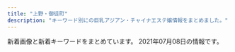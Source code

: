 ```yaml
---
title: "上野・御徒町"
description: "キーワード別にの巨乳アジアン・チャイナエステ嬢情報をまとめました。"
---
```


新着画像と新着キーワードをまとめています。
2021年07月08日の情報です。

<DmmAffiliateIns />
<KeywordTable
  shops={
    [
    {
        "url": "https://jouga.info/",
        "name": "\u5ae6\u5a25\uff5eJOGA\uff5e",
        "keywords": {
            "86": 17,
            "D": 5,
            "88": 7,
            "85": 29
        },
        "station": "JR\u5fa1\u5f92\u753a\u99c5\u5357\u53e3",
        "img_links": [
            "https://jouga.info/staffPhoto/b20210415213823.jpg",
            "https://jouga.info/staffPhoto/b20210605180428.jpg",
            "https://jouga.info/staffPhoto/b20210327041944.jpg",
            "https://jouga.info/staffPhoto/s20210507144453.jpg",
            "https://jouga.info/staffPhoto/b20210416161316.jpg",
            "https://jouga.info/staffPhoto/s20210415212610.jpg",
            "https://jouga.info/images/store/02.jpg",
            "https://jouga.info/staffPhoto/s20210702122045.jpg",
            "https://jouga.info/staffPhoto/s20210605180428.jpg",
            "https://jouga.info/staffPhoto/b20210703003539.jpg",
            "https://jouga.info/staffPhoto/s20210322204440.jpg",
            "https://jouga.info/staffPhoto/b20210610010615.jpg",
            "https://jouga.info/images/store/04.jpg",
            "https://jouga.info/images/store/01.jpg",
            "https://jouga.info/staffPhoto/s20210703003539.jpg",
            "https://jouga.info/staffPhoto/b20210322204440.jpg",
            "https://jouga.info/staffPhoto/s20210327041944.jpg",
            "https://jouga.info/staffPhoto/b20210702122045.jpg",
            "https://jouga.info/staffPhoto/s20210507144434.jpg",
            "https://jouga.info/staffPhoto/b20210507144453.jpg",
            "https://jouga.info/staffPhoto/s20210415213823.jpg",
            "https://jouga.info/images/store/03.jpg",
            "https://jouga.info/staffPhoto/s20210327040752.jpg",
            "https://jouga.info/staffPhoto/s20210326170220.jpg",
            "https://jouga.info/staffPhoto/s20210416161316.jpg",
            "https://jouga.info/staffPhoto/b20210326170220.jpg",
            "https://jouga.info/staffPhoto/s20210610010615.jpg"
        ]
    },
    {
        "name": "\u61a9",
        "keywords": {},
        "station": "JR\u5fa1\u5f92\u753a\u99c5\u5357\u53e3",
        "url": "http://ikoi.ies.fun/",
        "img_links": []
    },
    {
        "url": "http://www.turu.esraku.com/",
        "station": "\u6d45\u8349\u99c52\u756a\u51fa\u53e3",
        "keywords": {
            "\u30bb\u30af\u30b7\u30fc": 1,
            "84": 1,
            "C": 2,
            "87": 37,
            "D": 45,
            "86": 12,
            "E": 3,
            "88": 2,
            "F": 4,
            "85": 2
        },
        "img_links": [
            "http://www.turu.esraku.com/files/004-02.jpg",
            "http://www.turu.esraku.com/files/003-02.jpg",
            "http://www.turu.esraku.com/files/001-02.jpg",
            "http://www.turu.esraku.com/photo_news/upimg/1123760c6a00227706_0.jpg",
            "http://www.turu.esraku.com/files/002.jpg",
            "https://aromamore.tokyo/images/dummy.png",
            "http://www.turu.esraku.com/files/004.jpg",
            "http://www.turu.esraku.com/files/005-02.jpg",
            "http://www.turu.esraku.com/files/003.jpg",
            "http://www.turu.esraku.com/images/dummy.png",
            "http://www.turu.esraku.com/files/005.jpg",
            "http://www.turu.esraku.com/files/002-02.jpg",
            "http://www.turu.esraku.com/files/001.jpg"
        ],
        "name": "\u9db4"
    },
    {
        "url": "https://mens-esthe.work/",
        "station": "JR\u5fa1\u5f92\u753a\u99c5\u5357\u53e3",
        "img_links": [
            "https://mens-esthe.work/room/room-l3.jpg",
            "https://ueno-mensesthe.com/icon/twitter.png",
            "https://mens-esthe.work/images/top3.jpg",
            "https://mens-esthe.work/wp/wp-content/uploads/2021/06/linko05.png",
            "https://ueno-mensesthe.com/icon/line.png",
            "https://ueno-mensesthe.com/icon/facebook.png",
            "https://mens-esthe.work/images/top2.jpg",
            "https://mens-esthe.work/wp/wp-content/uploads/2021/06/linko03.png",
            "https://mens-esthe.work/icon/twitter.png",
            "https://mens-esthe.work/icon/line.png",
            "https://mens-esthe.work/wp/wp-content/uploads/2021/05/hana02.png",
            "https://mens-esthe.work/footer/footer-line.png",
            "https://mens-esthe.work/icon/yelp.png",
            "https://mens-esthe.work/images/top1.jpg",
            "https://mens-esthe.work/wp/wp-content/uploads/2021/07/sasa01.png",
            "https://mens-esthe.work/wp/wp-content/uploads/2021/06/miki02.png",
            "https://mens-esthe.work/wp/wp-content/uploads/2021/06/aki01.png",
            "https://mens-esthe.work/wp/wp-content/uploads/2021/05/nana01.png",
            "https://mens-esthe.work/images/main-top.jpg",
            "https://mens-esthe.work/footer/footer-staff.png",
            "https://mens-esthe.work/room/room-l1.jpg",
            "https://mens-esthe.work/room/room-l4.jpg",
            "https://mens-esthe.work/images/flower.png",
            "https://mens-esthe.work/icon/facebook.png",
            "https://mens-esthe.work/wp/wp-content/uploads/2021/05/momo01.png",
            "https://mens-esthe.work/room/room-l2.jpg",
            "https://mens-esthe.work/wp/wp-content/uploads/2021/06/linko02.png",
            "https://mens-esthe.work/wp/wp-content/uploads/2021/07/hime02.png",
            "https://ueno-mensesthe.com/icon/yelp.png",
            "https://mens-esthe.work/footer/footer-tel.png",
            "https://mens-esthe.work/images/main-small.jpg",
            "https://mens-esthe.work/images/qrcode.png",
            "https://mens-esthe.work/images/clear.png",
            "https://mens-esthe.work/wp/wp-content/uploads/2021/06/linko01.png",
            "https://mens-esthe.work/wp/wp-content/themes/twentyfifteen/img/no_image.png"
        ],
        "keywords": {
            "D": 12,
            "C": 10,
            "E": 30
        },
        "name": "Oriental Spa"
    },
    {
        "url": "http://for-you-ueno.com/",
        "keywords": {},
        "station": "JR\u4e0a\u91ce\u99c5\u6d45\u8349\u53e3",
        "img_links": [
            "http://for-you-ueno.com/lib/img/cast3/img2-s.jpg",
            "http://for-you-ueno.com/lib/img/cast3/img3.jpg",
            "http://for-you-ueno.com/lib/img/cast3/img3-s.jpg",
            "http://for-you-ueno.com/lib/img/cast.png",
            "http://for-you-ueno.com/lib/img/cast2/img4.jpg",
            "http://for-you-ueno.com/lib/img/cast2/img3.jpg",
            "http://for-you-ueno.com/lib/img/cast5/img3.jpg",
            "http://for-you-ueno.com/lib/img/cast2/img1.jpg",
            "http://for-you-ueno.com/lib/img/open.png",
            "http://for-you-ueno.com/lib/img/course.png",
            "http://for-you-ueno.com/lib/img/cast-ttl.png",
            "http://for-you-ueno.com/lib/img/cp-desc2sp.png",
            "http://for-you-ueno.com/lib/img/cast2/img1-s.jpg",
            "http://for-you-ueno.com/lib/img/slide2.jpg",
            "http://for-you-ueno.com/lib/img/plan.png",
            "http://for-you-ueno.com/lib/img/siatsu.png",
            "http://for-you-ueno.com/lib/img/cast2/img4-s.jpg",
            "http://for-you-ueno.com/lib/img/cast2/img3-s.jpg",
            "http://for-you-ueno.com/lib/img/slide3.jpg",
            "http://for-you-ueno.com/lib/img/cp-desc1.png",
            "http://for-you-ueno.com/lib/img/cp-desc2.png",
            "http://for-you-ueno.com/lib/img/cast3/img4.jpg",
            "http://for-you-ueno.com/lib/img/gallery.png",
            "http://for-you-ueno.com/lib/img/deep.png",
            "http://for-you-ueno.com/lib/img/cast3/img1.jpg",
            "http://for-you-ueno.com/lib/img/course1.png",
            "http://for-you-ueno.com/lib/img/course3.png",
            "http://for-you-ueno.com/lib/img/tel.png",
            "http://for-you-ueno.com/lib/img/plan-ttl.png",
            "http://for-you-ueno.com/lib/img/info-ttl.png",
            "http://for-you-ueno.com/lib/img/oil.png",
            "http://for-you-ueno.com/lib/img/cast1/img1.jpg",
            "http://for-you-ueno.com/lib/img/cast3/img4-s.jpg",
            "http://for-you-ueno.com/lib/img/cast4/img1.jpg",
            "http://for-you-ueno.com/lib/img/aroma.png",
            "http://for-you-ueno.com/lib/img/cast5/img1-s.jpg",
            "http://for-you-ueno.com/lib/img/address.png",
            "http://for-you-ueno.com/lib/img/cast3/img2.jpg",
            "http://for-you-ueno.com/lib/img/course2.png",
            "http://for-you-ueno.com/lib/img/course-ttl.png",
            "http://for-you-ueno.com/lib/img/cast4/img2.jpg",
            "http://for-you-ueno.com/lib/img/slide1.jpg",
            "http://for-you-ueno.com/lib/img/cp-sub1.png",
            "http://for-you-ueno.com/lib/img/cast2/img2.jpg",
            "http://for-you-ueno.com/lib/img/cast3/img1-s.jpg",
            "http://for-you-ueno.com/lib/img/cast2/img2-s.jpg",
            "http://for-you-ueno.com/lib/img/cast4/img1-s.jpg",
            "http://for-you-ueno.com/lib/img/cast4/img2-s.jpg",
            "http://for-you-ueno.com/lib/img/cp-desc1sp.png",
            "http://for-you-ueno.com/lib/img/cast5/img2-s.jpg",
            "http://for-you-ueno.com/lib/img/awa.png",
            "http://for-you-ueno.com/lib/img/ashiura.png",
            "http://for-you-ueno.com/lib/img/cp-sub2.png",
            "http://for-you-ueno.com/lib/img/cast5/img1.jpg",
            "http://for-you-ueno.com/lib/img/phone.png",
            "http://for-you-ueno.com/lib/img/course4.png",
            "http://for-you-ueno.com/lib/img/course5.png",
            "http://for-you-ueno.com/lib/img/cast1/img1-s.jpg",
            "http://for-you-ueno.com/lib/img/h1.png",
            "http://for-you-ueno.com/lib/img/recommend.png",
            "http://for-you-ueno.com/lib/img/cp-ttl.png",
            "http://for-you-ueno.com/lib/img/cast1/img2.jpg",
            "http://for-you-ueno.com/lib/img/other.png",
            "http://for-you-ueno.com/lib/img/cast5/img3-s.jpg",
            "http://for-you-ueno.com/lib/img/cast5/img2.jpg",
            "http://for-you-ueno.com/lib/img/cast1/img2-s.jpg"
        ],
        "name": "You and I*\u30e6\u30fc\uff06\u30a2\u30a4"
    },
    {
        "url": "https://u-este.com/",
        "station": "JR\u5fa1\u5f92\u753a\u99c5\u5317\u53e3",
        "img_links": [
            "https://u-este.com/wp-content/uploads/2021/02/0hsaisjiaaaklaslka.jpg",
            "https://u-este.com/wp-content/uploads/2021/02/02jiosajsaklsa.jpg",
            "https://u-este.com/wp-content/themes/este/img/1.jpg",
            "https://u-este.com/wp-content/uploads/2021/02/11iyashia.jpg",
            "https://u-este.com/wp-content/uploads/2021/02/03ioasjiassaa.jpg",
            "https://u-este.com/wp-content/uploads/2021/02/897s6aaiyashia.jpg",
            "https://u-este.com/wp-content/themes/este/img/top-img02.png",
            "https://u-este.com/wp-content/uploads/2021/02/stadyfuygaiho.jpg",
            "https://u-este.com/wp-content/uploads/2021/02/2121iyashia.jpg",
            "https://u-este.com/wp-content/uploads/2021/02/01soaaklaa.jpg",
            "https://u-este.com/wp-content/themes/este/img/tel_header.png",
            "https://u-este.com/wp-content/uploads/2021/02/draytfusgyiho.jpg",
            "https://u-este.com/wp-content/uploads/2021/02/sajiojaioaklakksla.jpg",
            "https://u-este.com/wp-content/themes/este/img/tel_footer.png",
            "https://u-este.com/wp-content/uploads/2021/02/04shioajsioaklsa.jpg",
            "https://u-este.com/wp-content/themes/este/img/2.jpg",
            "https://u-este.com/wp-content/themes/este/img/3.jpg",
            "https://u-este.com/wp-content/uploads/2021/02/shiauiaas.jpg",
            "https://u-este.com/wp-content/themes/este/img/call.png",
            "https://u-este.com/wp-content/uploads/2021/02/aertdyfugiho.jpg",
            "https://u-este.com/wp-content/uploads/2021/02/drtyfugihoj.jpg",
            "https://u-este.com/wp-content/uploads/2021/02/srdaytfuygiho.jpg",
            "https://u-este.com/wp-content/themes/este/img/4.jpg",
            "https://u-este.com/wp-content/uploads/2021/02/121iyashia.jpg",
            "https://u-este.com/wp-content/themes/este/img/top-img04b.png",
            "https://u-este.com/wp-content/themes/este/img/top-img01.png",
            "https://u-este.com/wp-content/themes/este/img/top-img05.png",
            "https://u-este.com/wp-content/uploads/2021/02/02sioajsioasa.jpg",
            "https://u-este.com/wp-content/uploads/2021/02/hsaosjiaklakla.jpg",
            "https://u-este.com/wp-content/uploads/2021/02/01sajioakla.jpg",
            "https://u-este.com/wp-content/uploads/2021/02/sajiojaiolaksa.jpg"
        ],
        "name": "\u7652\u3057\u5c4b",
        "keywords": {
            "D": 25,
            "F": 3,
            "C": 7,
            "\u30bb\u30af\u30b7\u30fc": 2,
            "E": 13
        }
    },
    {
        "keywords": {},
        "img_links": [],
        "name": "\u30b9\u30de\u30a4\u30eb",
        "station": "JR\u5fa1\u5f92\u753a\u99c5\u5357\u53e3",
        "url": "http://smile.ests.jp/"
    },
    {
        "name": "\u5922\u306e\u8776\u3005",
        "url": "http://www.sh-riraks.xyz/",
        "img_links": [
            "http://www.sh-riraks.xyz/img/ttl_wnew.png",
            "http://www.sh-riraks.xyz/uploads/201130/1-201130132956292.jpg",
            "http://www.sh-riraks.xyz/uploads/201130/1-201130133145E0.jpg",
            "http://www.sh-riraks.xyz/uploads/200107/1-20010F92019226.jpg",
            "http://www.sh-riraks.xyz/uploads/200617/1-20061G54ZQ14.jpg",
            "http://www.sh-riraks.xyz/uploads/200617/1-20061G54941Z9.jpg",
            "http://www.sh-riraks.xyz/uploads/180521/1-1P5211649103K.jpg",
            "http://www.sh-riraks.xyz/img/ttl_mobile.png",
            "http://www.sh-riraks.xyz/uploads/allimg/180604/1-1P60410212A02.jpg",
            "http://www.sh-riraks.xyz/uploads/201130/1-20113013311Rc.jpg",
            "http://www.sh-riraks.xyz/uploads/201130/1-201130133045611.jpg",
            "http://www.sh-riraks.xyz/uploads/181001/1-1Q001142T6406.jpg",
            "http://www.sh-riraks.xyz/uploads/180521/1-1P52116495SC.jpg",
            "http://www.sh-riraks.xyz/img/ttl_pickup.png",
            "http://www.sh-riraks.xyz/img/ttl_staff.png",
            "http://www.sh-riraks.xyz/uploads/201130/1-201130133029220.jpg",
            "http://www.sh-riraks.xyz/uploads/190611/1-1Z611153S2561.jpg",
            "http://www.sh-riraks.xyz/uploads/191015/1-1910151T03I48.jpg",
            "http://www.sh-riraks.xyz/uploads/201130/1-201130133129441.jpg",
            "http://www.sh-riraks.xyz/uploads/181001/1-1Q001142IB48.jpg",
            "http://www.sh-riraks.xyz/uploads/201130/1-201130133012441.jpg",
            "http://www.sh-riraks.xyz/uploads/201130/1-201130132942Y6.jpg",
            "http://www.sh-riraks.xyz/img/ttl_girls.png",
            "http://www.sh-riraks.xyz/uploads/201130/1-201130133215X9.jpg",
            "http://www.sh-riraks.xyz/uploads/200617/1-20061G54TIb.jpg"
        ],
        "station": "JR\u5fa1\u5f92\u753a\u99c5\u5357\u53e3",
        "keywords": {
            "C": 17
        }
    },
    {
        "keywords": {},
        "name": "Bangkok Spa \uff5e\u30d0\u30f3\u30b3\u30af\u30b9\u30d1\uff5e",
        "url": "https://relaxation-bangkokspa.jp/",
        "img_links": [
            "https://relaxation-bangkokspa.jp/wp-content/uploads/2020/09/thaimassage02.jpg",
            "https://relaxation-bangkokspa.jp/wp-content/uploads/2020/01/\u30b5\u30e9.jpg",
            "https://relaxation-bangkokspa.jp/wp-content/uploads/2015/12/BangkokSpa-Sign01.png",
            "https://relaxation-bangkokspa.jp/wp-content/uploads/2020/09/thaimassage03.jpg",
            "https://relaxation-bangkokspa.jp/wp-content/uploads/2019/09/og-750x300.png",
            "https://relaxation-bangkokspa.jp/wp-content/uploads/2020/11/\u65b0\u578b\u30b3\u30ed\u30ca\u611f\u67d3\u5bfe\u7b56A4_\u30b5\u30f3\u30d7\u30ebol.jpg",
            "https://relaxation-bangkokspa.jp/wp-content/uploads/2019/09/og.png",
            "https://relaxation-bangkokspa.jp/wp-content/uploads/2019/09/og-1024x538.png",
            "https://relaxation-bangkokspa.jp/wp-content/uploads/2019/09/shutterstock_243079744.png",
            "https://relaxation-bangkokspa.jp/wp-content/uploads/2019/10/DSC_7674.jpg",
            "https://relaxation-bangkokspa.jp/wp-content/uploads/2019/10/\u30e6\u30df.jpg",
            "https://relaxation-bangkokspa.jp/wp-content/uploads/2019/09/thai-massage1.jpg",
            "https://relaxation-bangkokspa.jp/wp-content/uploads/2019/10/DSC_7674-1.jpg",
            "https://relaxation-bangkokspa.jp/wp-content/uploads/2019/09/relax2-1.jpg",
            "https://relaxation-bangkokspa.jp/wp-content/uploads/2021/06/Rika-1.jpg",
            "https://relaxation-bangkokspa.jp/wp-content/uploads/2015/12/BangkokSpa-Sign01-750x300.png",
            "https://relaxation-bangkokspa.jp/wp-content/uploads/2019/09/thai-massage3-1.jpg",
            "https://relaxation-bangkokspa.jp/wp-content/uploads/2019/09/DSC_7638.jpg",
            "https://relaxation-bangkokspa.jp/wp-content/uploads/2020/09/relax3.jpg",
            "https://relaxation-bangkokspa.jp/wp-content/uploads/2019/09/thai-massage2-1.jpg",
            "https://relaxation-bangkokspa.jp/wp-content/uploads/2019/09/relax1-1.jpg",
            "https://relaxation-bangkokspa.jp/wp-content/uploads/2019/09/DSC_7641.jpg",
            "https://relaxation-bangkokspa.jp/wp-content/uploads/2020/01/rola.jpg",
            "https://relaxation-bangkokspa.jp/wp-content/uploads/2020/09/thaimassage01.jpg",
            "https://relaxation-bangkokspa.jp/wp-content/uploads/2021/01/Ami-1.jpg",
            "https://relaxation-bangkokspa.jp/wp-content/uploads/2021/02/Moe1.jpg",
            "https://relaxation-bangkokspa.jp/wp-content/uploads/2019/10/aboutus.jpg"
        ],
        "station": "\u6e6f\u5cf6\u99c5"
    },
    {
        "station": "\u4e0a\u91ce\u99c5\u5e83\u5c0f\u8def\u53e3",
        "url": "https://cc-tokyo.xyz/",
        "name": "CoCo-Arashi",
        "img_links": [
            "https://cc-tokyo.xyz/images/mobile.jpg",
            "https://cc-tokyo.xyz/therapist/momoka1.jpg",
            "https://cc-tokyo.xyz/therapist/comingSoon.jpg",
            "https://cc-tokyo.xyz/images/barInfo.jpg",
            "https://cc-tokyo.xyz/images/movie.jpg",
            "https://cc-tokyo.xyz/images/indexMap.jpg",
            "https://cc-tokyo.xyz/therapist/mai1.jpg",
            "https://cc-tokyo.xyz/therapist/yanyan1.jpg",
            "https://cc-tokyo.xyz/therapist/emi1.jpg",
            "https://cc-tokyo.xyz/images/coverGirlText.png",
            "https://cc-tokyo.xyz/images/barLink.jpg",
            "https://cc-tokyo.xyz/therapist/hinako1.jpg",
            "https://cc-tokyo.xyz/therapist/yui1.jpg",
            "https://cc-tokyo.xyz/room/1.jpg",
            "https://cc-tokyo.xyz/therapist/yuyu1.jpg",
            "https://cc-tokyo.xyz/therapist/yuri1.jpg",
            "https://cc-tokyo.xyz/images/concept.jpg",
            "https://cc-tokyo.xyz/images/barProfile.jpg",
            "https://cc-tokyo.xyz/banner/88x31.jpg",
            "https://cc-tokyo.xyz/images/barSystem.jpg",
            "https://cc-tokyo.xyz/therapist/mari1.jpg",
            "https://cc-tokyo.xyz/therapist/moe1.jpg",
            "https://cc-tokyo.xyz/therapist/saya1.jpg",
            "http://www.a-side.com/ad/koko/include/banner/koko_200x40.png",
            "https://cc-tokyo.xyz/images/magazine.jpg",
            "https://cc-tokyo.xyz/banner/468x60.jpg",
            "https://cc-tokyo.xyz/images/barTherapist.jpg",
            "https://cc-tokyo.xyz/therapist/minami1.jpg",
            "https://cc-tokyo.xyz/images/barAccess.jpg"
        ],
        "keywords": {
            "86": 13,
            "84": 3,
            "87": 6,
            "85": 23,
            "83": 3
        }
    },
    {
        "keywords": {
            "C": 1
        },
        "station": "JR\u5fa1\u5f92\u753a\u99c5\u5317\u53e3",
        "img_links": [
            "http://spa-amore.info/uploads/rubyes/2018/12/ad_7z8_720.png",
            "http://spa-amore.info/uploads/rubyes/2017/02/bnr_side_01.png",
            "http://spa-amore.info/uploads/rubyes/2017/02/subvisual_qa.png",
            "http://spa-amore.info/uploads/rubyes/2017/02/img_info_01.png",
            "http://spa-amore.info/uploads/rubyes/2019/04/img_3768.jpg",
            "http://spa-amore.info/uploads/rubyes/2017/02/img_info_06.png",
            "http://spa-amore.info/uploads/rubyes/2017/02/btn_top_03.png",
            "http://spa-amore.info/uploads/rubyes/2017/02/btn_top_02.png",
            "http://spa-amore.info/uploads/rubyes/2017/03/img_bnr_concept.png",
            "http://spa-amore.info/uploads/rubyes/2017/02/img_info_04.png",
            "http://spa-amore.info/uploads/rubyes/2017/02/bnr_side_credit.png",
            "http://spa-amore.info/uploads/rubyes/2020/11/img_6654.jpg",
            "http://spa-amore.info/uploads/rubyes/2019/03/img_35011.jpg",
            "http://spa-amore.info/uploads/rubyes/images/subvisual_staff.png",
            "http://spa-amore.info/uploads/rubyes/images/no-photo.jpg",
            "http://spa-amore.info/uploads/rubyes/2019/04/img_3767.jpg",
            "http://spa-amore.info/uploads/rubyes/2018/12/ad-7z8-s.png",
            "http://spa-amore.info/uploads/rubyes/2017/02/subvisual_info.png",
            "http://spa-amore.info/uploads/rubyes/2020/01/img_5610-1919x2560.jpg",
            "http://spa-amore.info/uploads/rubyes/2018/06/img_6509de79a84e589afe69cac1.jpg",
            "http://spa-amore.info/uploads/rubyes/2019/10/img_5017.jpg",
            "http://spa-amore.info/uploads/rubyes/2017/02/subvisual_magazine.png",
            "http://spa-amore.info/uploads/rubyes/2018/06/img_6526de79a84e589afe69cac1.jpg",
            "http://spa-amore.info/uploads/rubyes/2017/02/subvisual_link.png",
            "http://spa-amore.info/uploads/rubyes/2017/02/img_info_03.png",
            "http://spa-amore.info/\thttp:/spa-amore.info/uploads/rubyes/2019/03/ivent2.jpeg",
            "http://spa-amore.info/uploads/rubyes/2017/02/treatment.png",
            "http://spa-amore.info/uploads/rubyes/2017/02/subvisual_enquete.png",
            "http://spa-amore.info/uploads/rubyes/2020/12/img_6829.jpg",
            "http://spa-amore.info/uploads/rubyes/2017/02/wifi.jpg",
            "http://spa-amore.info/uploads/rubyes/2018/06/img_6517de79a84e589afe69cac1.jpg",
            "http://spa-amore.info/uploads/rubyes/2017/02/bnr_side_03.png",
            "http://spa-amore.info/uploads/rubyes/2017/02/img_info_02.png",
            "http://spa-amore.info/uploads/rubyes/2017/02/subvisual_reserve.png",
            "http://spa-amore.info/uploads/rubyes/2020/03/lili.jpeg",
            "http://spa-amore.info/uploads/rubyes/2018/06/wechatimg111.jpeg",
            "http://spa-amore.info/uploads/rubyes/2017/02/btn_top_01.png",
            "http://spa-amore.info/uploads/rubyes/2019/10/img_4995.jpg",
            "http://spa-amore.info/uploads/rubyes/2019/12/img_3763.jpg",
            "http://spa-amore.info/uploads/rubyes/2020/05/img_4838.jpg",
            "http://spa-amore.info/uploads/rubyes/2017/02/bnr_side_05.png",
            "http://spa-amore.info/uploads/rubyes/2019/07/img_4390.jpg",
            "http://spa-amore.info/uploads/rubyes/2017/02/img_info_05.png",
            "http://spa-amore.info/uploads/rubyes/2018/11/img_2998.png",
            "http://spa-amore.info/uploads/rubyes/2018/06/bnr_side_041.png",
            "http://spa-amore.info/uploads/rubyes/images/icon_flower.png",
            "http://spa-amore.info/uploads/rubyes/2019/12/img_3761.jpg",
            "http://spa-amore.info/uploads/rubyes/2017/02/icon_flower.png",
            "http://spa-amore.info/uploads/rubyes/2019/12/img_3766.jpg",
            "http://spa-amore.info/uploads/rubyes/2017/02/subvisual_contact.png",
            "http://spa-amore.info/uploads/rubyes/2019/12/img_3765.jpg",
            "http://spa-amore.info/uploads/rubyes/2018/06/tel.jpg",
            "http://spa-amore.info/uploads/rubyes/2017/02/bnr_side_02.png",
            "http://spa-amore.info/uploads/rubyes/2019/10/img_4997.jpg",
            "http://spa-amore.info/uploads/rubyes/2019/03/img_35012.jpg",
            "http://spa-amore.info/uploads/rubyes/2017/02/subvisual_link-1000x144.png",
            "http://spa-amore.info/uploads/rubyes/images/p01.png",
            "http://spa-amore.info/uploads/rubyes/2018/06/img_6484de79a84e589afe69cac1.jpg",
            "http://spa-amore.info/uploads/rubyes/2020/11/img_6655.jpg"
        ],
        "url": "http://spa-amore.info/",
        "name": "\u30b9\u30d1 \u30a2\u30e2\u30fc\u30ec"
    },
    {
        "img_links": [
            "http://rose.esmens.com/css/top-right-01.png",
            "http://rose.esmens.com/css/staff/staff05.jpg",
            "http://rose.esmens.com/css/nav/nav-004.png",
            "http://rose.esmens.com/css/staff/staff07.jpg",
            "http://rose.esmens.com/css/nav/nav-006.png",
            "http://rose.esmens.com/css/staff/staff003.jpg",
            "http://rose.esmens.com/css/staff/staff002.jpg",
            "http://rose.esmens.com/css/staff/staff04.jpg",
            "http://rose.esmens.com/css/staff/staff01-a.jpg",
            "http://rose.esmens.com/css/top-right02.png",
            "http://rose.esmens.com/css/nav/nav-003.png",
            "http://rose.esmens.com/css/nav/nav-005.png",
            "http://rose.esmens.com/css/nav/nav-002.png",
            "http://rose.esmens.com/css/tel.png",
            "http://rose.esmens.com/css/staff/staff08.jpg",
            "http://rose.esmens.com/css/cam01.jpg",
            "http://rose.esmens.com/css/staff/staff01-b.jpg",
            "http://rose.esmens.com/css/nav/nav-001.png"
        ],
        "url": "http://rose.esmens.com/",
        "name": "Rose",
        "keywords": {
            "85": 2,
            "E": 1,
            "C": 2,
            "86": 1,
            "90": 1,
            "87": 3,
            "D": 3
        },
        "station": "JR\u5fa1\u5f92\u753a\u99c5\u5317\u53e3"
    },
    {
        "img_links": [
            "http://www.okachi-mg.com/images/index_07.png",
            "https://okachi-mg.com/images/index_18.jpg",
            "https://okachi-mg.com/images/index_06.png",
            "https://okachi-mg.com/images/ks20-9t.jpg",
            "http://www.okachi-mg.com/images/ks20-9t.jpg",
            "https://okachi-mg.com/images/ks21-14.jpg",
            "http://www.okachi-mg.com/images/index_06.png",
            "https://okachi-mg.com/images/index_05.png",
            "https://okachi-mg.com/images/index_20.jpg",
            "https://okachi-mg.com/images/index_03.png",
            "http://www.okachi-mg.com/images/index_03.png",
            "http://www.okachi-mg.com/images/index_05.png",
            "https://okachi-mg.com/images/ks21-4.jpg",
            "https://okachi-mg.com/images/1.jpg",
            "https://okachi-mg.com/images/ks20-9.jpg",
            "http://www.okachi-mg.com/images/4.jpg",
            "http://www.okachi-mg.com/images/index_09.png",
            "http://www.okachi-mg.com/images/ks21-17.jpg",
            "https://okachi-mg.com/images/4.jpg",
            "http://www.okachi-mg.com/images/index_08.png",
            "https://okachi-mg.com/images/index_09.png",
            "https://okachi-mg.com/images/index_19.jpg",
            "http://www.okachi-mg.com/images/index_19.jpg",
            "http://www.okachi-mg.com/images/1.jpg",
            "https://okachi-mg.com/images/ks21-10.jpg",
            "http://www.okachi-mg.com/images/esk2.jpg",
            "https://okachi-mg.com/images/index_07.png",
            "https://okachi-mg.com/images/esk2.jpg",
            "http://www.okachi-mg.com/images/ks20-9.jpg",
            "http://www.okachi-mg.com/images/ks21-14.jpg",
            "http://www.okachi-mg.com/images/index_20.jpg",
            "http://www.okachi-mg.com/images/a0.jpg",
            "http://www.okachi-mg.com/images/index_02.png",
            "https://okachi-mg.com/images/a0.jpg",
            "http://www.okachi-mg.com/images/ks21-10.jpg",
            "https://okachi-mg.com/images/index_08.png",
            "https://okachi-mg.com/images/ks21-17.jpg",
            "http://www.okachi-mg.com/images/index_18.jpg",
            "https://okachi-mg.com/images/index_02.png",
            "http://www.okachi-mg.com/images/ks21-4.jpg"
        ],
        "keywords": {
            "86": 2,
            "85": 2,
            "90": 2,
            "83": 2,
            "84": 2
        },
        "name": "\u559c\u624b-\u304d\u3057\u3085-",
        "url": "https://okachi-mg.com/",
        "station": "JR\u5fa1\u5f92\u753a\u99c5\u5357\u53e3"
    },
    {
        "station": "\u6e6f\u5cf6\u99c5",
        "keywords": {},
        "img_links": [
            "http://lena.este.work/images/no_image.jpg",
            "http://lena.este.work/images_staff/satomi.jpg",
            "http://lena.este.work/images_staff/staff-2.jpg",
            "http://lena.este.work/images/bnr_160_45.jpg",
            "http://lena.este.work/images_staff/staff-3.jpg",
            "http://lena.este.work/images/bnr_88_31.jpg",
            "http://lena.este.work/images_staff/staff-1.jpg",
            "http://lena.este.work/images/mainvisual1_right.jpg",
            "http://lena.este.work/images_staff/staff-4.jpg",
            "http://lena.este.work/images_staff/momo.jpg",
            "http://lena.este.work/images/bnr_200_40.jpg",
            "http://lena.este.work/images/mainvisual_txt.png",
            "http://lena.este.work/images/mainvisual2_left.jpg",
            "http://lena.este.work/images/mainvisual1_left.jpg",
            "http://lena.este.work/images/bnr_468_60.jpg",
            "http://lena.este.work/mens-esthe1.png",
            "http://lena.este.work/images/mainvisual2_right.jpg",
            "http://lena.este.work/images/line.png"
        ],
        "name": "\u30a2\u30ed\u30de\u30ed\u30ea\u30fc\u30bf",
        "url": "http://lena.este.work/"
    },
    {
        "img_links": [
            "http://fuwafuwa-relax.work/sp/img/st2.jpg",
            "http://fuwafuwa-relax.work/sp/img/time.jpg",
            "http://fuwafuwa-relax.work/sp/img/add2.jpg",
            "http://fuwafuwa-relax.work/sp/img/st1.jpg",
            "http://fuwafuwa-relax.work/sp/img/p3.jpg",
            "http://fuwafuwa-relax.work/sp/img/mv.jpg",
            "http://fuwafuwa-relax.work/sp/img/t-t.jpg",
            "http://fuwafuwa-relax.work/sp/img/tel.jpg",
            "http://fuwafuwa-relax.work/img/st1.jpg",
            "http://fuwafuwa-relax.work/sp/img/tit.jpg",
            "http://fuwafuwa-relax.work/img/sta4.jpg",
            "http://fuwafuwa-relax.work/img/st3.jpg",
            "http://fuwafuwa-relax.work/sp/img/t-a.jpg",
            "http://fuwafuwa-relax.work/sp/img/p2.jpg",
            "http://fuwafuwa-relax.work/sp/img/cam.jpg",
            "http://fuwafuwa-relax.work/img/fla-3.jpg",
            "http://fuwafuwa-relax.work/sp/img/st3.jpg",
            "http://fuwafuwa-relax.work/sp/img/st4.jpg",
            "http://fuwafuwa-relax.work/img/nos.jpg",
            "http://fuwafuwa-relax.work/img/sta3.jpg",
            "http://fuwafuwa-relax.work/img/st4.jpg",
            "http://fuwafuwa-relax.work/sp/img/add.jpg",
            "http://fuwafuwa-relax.work/img/sta2.jpg",
            "http://fuwafuwa-relax.work/sp/img/botton.jpg",
            "http://fuwafuwa-relax.work/sp/img/p1.jpg",
            "http://fuwafuwa-relax.work/sp/img/pc.jpg",
            "http://fuwafuwa-relax.work/sp/img/t-o.jpg",
            "http://fuwafuwa-relax.work/sp/img/t-s.jpg",
            "http://fuwafuwa-relax.work/sp/img/pic.jpg",
            "http://fuwafuwa-relax.work/sp/img/t-r.jpg",
            "http://fuwafuwa-relax.work/sp/img/sys.jpg",
            "http://fuwafuwa-relax.work/img/sta1.jpg",
            "http://fuwafuwa-relax.work/img/st2.jpg",
            "http://fuwafuwa-relax.work/img/fla-2.jpg",
            "http://fuwafuwa-relax.work/sp/img/tw.jpg",
            "http://fuwafuwa-relax.work/img/botton.jpg",
            "http://fuwafuwa-relax.work/img/fla-1.jpg",
            "http://fuwafuwa-relax.work/img/mo.png"
        ],
        "url": "http://fuwafuwa-relax.work/",
        "keywords": {
            "D": 2,
            "E": 1,
            "C": 12,
            "87": 2,
            "85": 2,
            "86": 4
        },
        "station": "JR\u5fa1\u5f92\u753a\u99c5\u5317\u53e3",
        "name": "\u3075\u308f\u3075\u308f"
    },
    {
        "name": "\u5973\u624b",
        "url": "https://www.ueno-assistant.com/",
        "keywords": {
            "86": 2,
            "85": 2,
            "88": 2,
            "83": 2,
            "90": 2
        },
        "station": "JR\u4e0a\u91ce\u99c5\u6d45\u8349\u53e3",
        "img_links": [
            "https://www.ueno-assistant.com/images/index_20.jpg",
            "http://www.ueno-assistant.com/images/index_07.png",
            "https://www.ueno-assistant.com/images/opbs21-10.jpg",
            "https://www.ueno-assistant.com/images/index_03.png",
            "https://www.ueno-assistant.com/images/index_09.png",
            "https://www.ueno-assistant.com/images/4.jpg",
            "https://www.ueno-assistant.com/images/es21-1.jpg",
            "https://www.ueno-assistant.com/images/index_19.jpg",
            "http://www.ueno-assistant.com/images/1.jpg",
            "http://www.ueno-assistant.com/images/4.jpg",
            "http://www.ueno-assistant.com/images/index_03.png",
            "http://www.ueno-assistant.com/images/index_09.png",
            "https://www.ueno-assistant.com/images/index_06.png",
            "http://www.ueno-assistant.com/images/es21-1.jpg",
            "http://www.ueno-assistant.com/images/a0.jpg",
            "http://www.ueno-assistant.com/images/index_02.png",
            "https://www.ueno-assistant.com/images/index_07.png",
            "http://www.ueno-assistant.com/images/opbs20-9.jpg",
            "http://www.ueno-assistant.com/images/index_20.jpg",
            "https://www.ueno-assistant.com/images/opbs21-14.jpg",
            "http://www.ueno-assistant.com/images/index_05.png",
            "https://www.ueno-assistant.com/images/index_08.png",
            "https://www.ueno-assistant.com/images/a0.jpg",
            "http://www.ueno-assistant.com/images/index_19.jpg",
            "http://www.ueno-assistant.com/images/opbs21-14t.jpg",
            "https://www.ueno-assistant.com/images/1.jpg",
            "https://www.ueno-assistant.com/images/opbs21-14t.jpg",
            "https://www.ueno-assistant.com/images/index_18.jpg",
            "http://www.ueno-assistant.com/images/opbs21-17.jpg",
            "https://www.ueno-assistant.com/images/index_02.png",
            "https://www.ueno-assistant.com/images/index_05.png",
            "http://www.ueno-assistant.com/images/opbs21-10.jpg",
            "https://www.ueno-assistant.com/images/opbs21-17.jpg",
            "https://www.ueno-assistant.com/images/opbs21-4.jpg",
            "http://www.ueno-assistant.com/images/opbs21-4.jpg",
            "http://www.ueno-assistant.com/images/index_18.jpg",
            "http://www.ueno-assistant.com/images/index_06.png",
            "https://www.ueno-assistant.com/images/opbs20-9.jpg",
            "http://www.ueno-assistant.com/images/opbs21-14.jpg",
            "http://www.ueno-assistant.com/images/index_08.png"
        ]
    },
    {
        "station": "JR\u5fa1\u5f92\u753a\u99c5\u5317\u53e3",
        "img_links": [],
        "name": "\u30de\u30ab\u30ed\u30f3",
        "url": "http://www.macaron.esjoho.com/",
        "keywords": {}
    },
    {
        "img_links": [
            "http://zoey.mssg.jp/images/top/top_03.jpg",
            "http://zoey.mssg.jp/images/top/top_05.jpg",
            "http://zoey.mssg.jp/images/top/top_04.jpg",
            "http://zoey.mssg.jp/images/top/top_08.png",
            "http://zoey.mssg.jp/images/staff_image/staf_010a.jpg",
            "http://zoey.mssg.jp/images/home/top.jpg",
            "http://zoey.mssg.jp/images/top/top_02.jpg",
            "http://zoey.mssg.jp/images/top/top_01.jpg",
            "http://zoey.mssg.jp/images/top/top_06.jpg",
            "http://zoey.mssg.jp/images/page_top.png"
        ],
        "url": "http://zoey.mssg.jp",
        "name": "ZOEY \u30be\u30fc\u30a4",
        "station": "JR\u5fa1\u5f92\u753a\u99c5\u5357\u53e3",
        "keywords": {}
    },
    {
        "keywords": {},
        "station": "JR\u5fa1\u5f92\u753a\u99c5\u5357\u53e3",
        "name": "\u30a8\u30f3\u30c8\u30ea\u30fc",
        "url": "http://ruana.work/",
        "img_links": [
            "http://ruana.work/img/mei1.jpg",
            "http://ruana.work/img/momo1.jpg",
            "http://ruana.work/images/2.jpg",
            "http://ruana.work/img/ran1.jpg",
            "http://ruana.work/images/mobile.jpg",
            "http://ruana.work/img/hitomi1.jpg",
            "http://ruana.work/img/hana1.jpg",
            "http://ruana.work/images/ac2.jpg",
            "http://ruana.work/images/7.jpg",
            "http://ruana.work/images/5.jpg",
            "http://ruana.work/images/11.jpg",
            "http://ruana.work/images/ac1.jpg",
            "http://ruana.work/images/int2.jpg",
            "http://ruana.work/img/mimi1.jpg",
            "http://ruana.work/images/9.jpg",
            "http://ruana.work/images/sys1.jpg",
            "http://ruana.work/images/3.jpg",
            "http://ruana.work/img/yuyu1.jpg",
            "http://ruana.work/images/1.jpg",
            "http://ruana.work/images/6.jpg",
            "http://ruana.work/images/news.jpg",
            "http://ruana.work/images/tel.jpg",
            "http://ruana.work/images/interior_t.jpg",
            "http://ruana.work/images/staff_t.jpg",
            "http://ruana.work/images/4.jpg",
            "http://ruana.work/images/12.jpg",
            "http://ruana.work/images/8.jpg",
            "http://ruana.work/images/rec.jpg",
            "http://ruana.work/images/13.jpg",
            "http://ruana.work/img/aki1.jpg",
            "http://ruana.work/img/sakura1.jpg",
            "http://ruana.work/images/head.jpg",
            "http://ruana.work/img/moe1.jpg",
            "http://ruana.work/img/yoko1.jpg",
            "http://ruana.work/images/int1.jpg",
            "http://ruana.work/images/sys2.jpg",
            "http://ruana.work/img/kora1.jpg"
        ]
    },
    {
        "name": "\u3082\u307f\u826f",
        "img_links": [
            "http://kisyou.esjp.xyz/girl/1.jpg",
            "http://kisyou.esjp.xyz/girl/3.jpg",
            "http://kisyou.esjp.xyz/images/roomimg/R_4.jpg",
            "http://kisyou.esjp.xyz/images/mobile_bg.png",
            "http://kisyou.esjp.xyz/images/roomimg/R_3.jpg",
            "http://kisyou.esjp.xyz/images/roomimg/R_1.jpg",
            "http://kisyou.esjp.xyz/girl/2.jpg",
            "http://kisyou.esjp.xyz/images/roomimg/R_2.jpg",
            "http://kisyou.esjp.xyz/images/staff_bg.png",
            "http://kisyou.esjp.xyz/girl/6.jpg",
            "http://kisyou.esjp.xyz/images/topbg.jpg",
            "http://kisyou.esjp.xyz/girl/10.jpg",
            "http://kisyou.esjp.xyz/images/pickup_line.png",
            "http://kisyou.esjp.xyz/images/newsbg.png",
            "http://kisyou.esjp.xyz/images/tel_footer.png"
        ],
        "keywords": {},
        "url": "http://kisyou.esjp.xyz/",
        "station": "\u6d45\u8349\u99c5"
    },
    {
        "url": "http://tubakihime.link/",
        "name": "HEAVEN\u30fb\u30d8\u30d6\u30f3",
        "img_links": [
            "http://tubakihime.link/_src/54585094/wechatimg2252.jpg",
            "http://tubakihime.link/_src/57050566/wechatimg18_1.jpg",
            "http://tubakihime.link/_src/57050662/wechatimg18_1.jpg",
            "http://tubakihime.link/_src/57050700/wechatimg2253.jpg",
            "http://tubakihime.link/_src/54585122/wechatimg2252.jpg",
            "http://tubakihime.link/_src/54585157/wechatimg1740.jpg",
            "http://tubakihime.link/_src/57762689/smartselect_20210706-134730_wechat.jpg",
            "http://tubakihime.link/_src/54585124/wechatimg1739.jpg",
            "http://tubakihime.link/_src/54585172/wechatimg1739.jpg",
            "http://tubakihime.link/_src/54585110/cam.jpg",
            "http://tubakihime.link/_src/57762666/smartselect_20210706-134730_wechat.jpg",
            "http://tubakihime.link/_src/54585089/6.jpg",
            "http://tubakihime.link/_src/54585097/2.jpg",
            "http://tubakihime.link/_src/54585112/wechatimg1741.jpg",
            "http://tubakihime.link/_src/56292905/wechatimg2253.jpg",
            "http://tubakihime.link/_src/54585109/cam.jpg",
            "http://tubakihime.link/_src/57762699/wechatimg18_1.jpg",
            "http://tubakihime.link/_src/57050699/wechatimg2253.jpg",
            "http://tubakihime.link/_src/56292933/wechatimg2252.jpg",
            "http://tubakihime.link/_src/54585154/wechatimg1739.jpg",
            "http://tubakihime.link/_src/54585085/4.jpg",
            "http://tubakihime.link/_src/54585113/wechatimg2252.jpg",
            "http://tubakihime.link/_src/54585171/wechatimg1739.jpg",
            "http://tubakihime.link/_src/54585099/3.jpg",
            "http://tubakihime.link/_src/54585156/wechatimg1740.jpg",
            "http://tubakihime.link/_src/54585079/1.jpg",
            "http://tubakihime.link/_src/54585166/wechatimg1741.jpg",
            "http://tubakihime.link/_src/56292934/wechatimg2252.jpg",
            "http://tubakihime.link/_src/57762700/wechatimg18_1.jpg",
            "http://tubakihime.link/_src/54585081/2.jpg",
            "http://tubakihime.link/_src/56292914/wechatimg2253.jpg",
            "http://tubakihime.link/_src/54585174/wechatimg1741.jpg",
            "http://tubakihime.link/_src/54585178/wechatimg1740.jpg",
            "http://tubakihime.link/_src/54585103/5.jpg",
            "http://tubakihime.link/_src/54585170/smartselect_20210706-134730_wechat.jpg",
            "http://tubakihime.link/_src/54585107/cam.jpg",
            "http://tubakihime.link/_src/54585105/6.jpg",
            "http://tubakihime.link/_src/55239393/heaven1.png",
            "http://tubakihime.link/_src/54585095/1.jpg",
            "http://tubakihime.link/_src/54585169/smartselect_20210706-134730_wechat.jpg",
            "http://tubakihime.link/_src/57762665/smartselect_20210706-134730_wechat.jpg",
            "http://tubakihime.link/_src/54585083/3.jpg",
            "http://tubakihime.link/_src/54585093/wechatimg1741.jpg",
            "http://tubakihime.link/_src/54585155/cam.jpg",
            "http://tubakihime.link/_src/54585148/heaven4.png",
            "http://tubakihime.link/_src/56292922/wechatimg2253.jpg",
            "http://tubakihime.link/_src/54585181/wechatimg313.jpg",
            "http://tubakihime.link/_src/54585175/wechatimg1741.jpg",
            "http://tubakihime.link/_src/54585177/wechatimg1740.jpg",
            "http://tubakihime.link/_src/54585101/4.jpg",
            "http://tubakihime.link/_src/54585087/5.jpg",
            "http://tubakihime.link/_src/54585146/int2.png",
            "http://tubakihime.link/_src/54585143/wechatimg1739.jpg",
            "http://tubakihime.link/_src/57051379/wechatimg18_1.jpg",
            "http://tubakihime.link/_src/54585144/wechatimg1740.jpg",
            "http://tubakihime.link/_src/55239408/heaven2.png",
            "http://tubakihime.link/_src/57050568/wechatimg18_1.jpg"
        ],
        "station": "\u6e6f\u5cf6\u99c52\u756a",
        "keywords": {}
    },
    {
        "keywords": {
            "D": 4,
            "86": 2,
            "87": 3,
            "C": 1
        },
        "name": "\u7652\u3057\u306e\u5bb6",
        "station": "\u6d45\u8349\u99c5",
        "url": "http://www.iyashinoie.mensest.com/",
        "img_links": [
            "http://www.iyashinoie.mensest.com/img/nav-005.png",
            "http://www.iyashinoie.mensest.com/img/nav-003.png",
            "http://www.iyashinoie.mensest.com/img/nav-002.png",
            "http://www.iyashinoie.mensest.com/img/nav-004.png",
            "http://www.iyashinoie.mensest.com/files/005.jpg",
            "http://www.iyashinoie.mensest.com/files/003.jpg",
            "http://www.iyashinoie.mensest.com/files/006.jpg",
            "http://www.iyashinoie.mensest.com/img/stt.jpg",
            "http://www.iyashinoie.mensest.com/img/nav-001.png",
            "http://www.iyashinoie.mensest.com/files/002.jpg",
            "http://www.iyashinoie.mensest.com/files/001.jpg",
            "http://www.iyashinoie.mensest.com/img/tel.png",
            "http://www.iyashinoie.mensest.com/img/top01.png",
            "http://www.iyashinoie.mensest.com/img/nav-006.png",
            "http://www.iyashinoie.mensest.com/img/stb.jpg"
        ]
    },
    {
        "keywords": {
            "90": 3,
            "C": 26,
            "88": 9,
            "E": 6,
            "89": 35,
            "D": 10
        },
        "img_links": [
            "http://foryou-es.info/img/yui1.jpg",
            "http://foryou-es.info/img/sara3.jpg",
            "http://foryou-es.info/img/sia4.jpg",
            "http://www.foryou-es.info/images/newface.jpg",
            "http://foryou-es.info/img/hina4.jpg",
            "http://www.foryou-es.info/sp/images/sys2.jpg",
            "http://www.foryou-es.info/img/saki2.jpg",
            "http://www.foryou-es.info/img/sia.png",
            "http://www.foryou-es.info/sp/img/riko1.jpg",
            "http://www.foryou-es.info/img/riko3.jpg",
            "http://foryou-es.info/images/so.jpg",
            "http://foryou-es.info/img/yui3.jpg",
            "http://www.foryou-es.info/sp/menu/interior.jpg",
            "http://www.foryou-es.info/img/yui2.jpg",
            "http://www.foryou-es.info/sp/img/sia.png",
            "http://www.foryou-es.info/img/sia1.jpg",
            "http://www.foryou-es.info/sp/img/saki3.jpg",
            "http://foryou-es.info/images/zy.png",
            "http://foryou-es.info/img/rora4.jpg",
            "http://foryou-es.info/images/tt.png",
            "http://www.foryou-es.info/img/sara1.jpg",
            "http://www.foryou-es.info/sp/img/honey.png",
            "http://www.foryou-es.info/img/sara2.jpg",
            "http://www.foryou-es.info/sp/img/hina1.jpg",
            "http://foryou-es.info/images/interior_t.jpg",
            "http://www.foryou-es.info/sp/img/sia4.jpg",
            "http://www.foryou-es.info/img/rora2.jpg",
            "http://www.foryou-es.info/sp/images/pc.jpg",
            "http://foryou-es.info/img/honey1.jpg",
            "http://www.foryou-es.info/img/honey.png",
            "http://www.foryou-es.info/sp/img/sia1.jpg",
            "http://www.foryou-es.info/img/saki.png",
            "http://www.foryou-es.info/sp/img/yuri3.jpg",
            "http://www.foryou-es.info/sp/img/yui.png",
            "http://foryou-es.info/img/rora.png",
            "http://foryou-es.info/images/sm.jpg",
            "http://www.foryou-es.info/img/saki3.jpg",
            "http://www.foryou-es.info/images/staff_t.jpg",
            "http://www.foryou-es.info/img/riko2.jpg",
            "http://www.foryou-es.info/img/seiko.png",
            "http://www.foryou-es.info/img/honey2.jpg",
            "http://foryou-es.info/img/yui.png",
            "http://foryou-es.info/img/sia2.jpg",
            "http://www.foryou-es.info/img/riko4.jpg",
            "http://www.foryou-es.info/sp/img/riko.png",
            "http://www.foryou-es.info/images/so.jpg",
            "http://foryou-es.info/img/riko3.jpg",
            "http://foryou-es.info/images/blog.jpg",
            "http://www.foryou-es.info/sp/images/sys1.jpg",
            "http://www.foryou-es.info/img/hina1.jpg",
            "http://foryou-es.info/img/saki2.jpg",
            "http://foryou-es.info/img/yuri2.jpg",
            "http://foryou-es.info/images/staff_t.jpg",
            "http://www.foryou-es.info/sp/images/rec2.jpg",
            "http://foryou-es.info/images/newface.jpg",
            "http://foryou-es.info/images/rem.jpg",
            "http://www.foryou-es.info/images/interior1.png",
            "http://www.foryou-es.info/sp/img/yuri1.jpg",
            "http://foryou-es.info/images/mobile.jpg",
            "http://foryou-es.info/images/si.png",
            "http://www.foryou-es.info/sp/img/saki1.jpg",
            "http://www.foryou-es.info/sp/images/ac3.jpg",
            "http://www.foryou-es.info/img/miki.png",
            "http://www.foryou-es.info/images/si.png",
            "http://foryou-es.info/img/miki1.jpg",
            "http://foryou-es.info/img/rora2.jpg",
            "http://www.foryou-es.info/sp/menu/staff.jpg",
            "http://foryou-es.info/img/riko1.jpg",
            "http://www.foryou-es.info/images/blog.jpg",
            "http://www.foryou-es.info/img/hina2.jpg",
            "http://www.foryou-es.info/img/rora4.jpg",
            "http://www.foryou-es.info/sp/images/staff_t.jpg",
            "http://foryou-es.info/img/honey.png",
            "http://www.foryou-es.info/images/sm.jpg",
            "http://www.foryou-es.info/sp/img/yui3.jpg",
            "http://www.foryou-es.info/img/sara3.jpg",
            "http://www.foryou-es.info/img/yuri2.jpg",
            "http://www.foryou-es.info/sp/img/yui2.jpg",
            "http://foryou-es.info/img/hina.png",
            "http://www.foryou-es.info/sp/images/sys4.jpg",
            "http://www.foryou-es.info/sp/img/riko4.jpg",
            "http://www.foryou-es.info/sp/img/sara1.jpg",
            "http://www.foryou-es.info/sp/images/tel.jpg",
            "http://www.foryou-es.info/img/miki3.jpg",
            "http://www.foryou-es.info/sp/img/sara.png",
            "http://www.foryou-es.info/sp/img/rora.png",
            "http://www.foryou-es.info/sp/img/saki.png",
            "http://www.foryou-es.info/img/hina.png",
            "http://www.foryou-es.info/img/honey3.jpg",
            "http://www.foryou-es.info/images/zy.png",
            "http://www.foryou-es.info/sp/images/head.jpg",
            "http://www.foryou-es.info/images/news.jpg",
            "http://foryou-es.info/img/honey2.jpg",
            "http://foryou-es.info/img/miki2.jpg",
            "http://www.foryou-es.info/sp/img/sia3.jpg",
            "http://foryou-es.info/img/riko2.jpg",
            "http://foryou-es.info/img/miki.png",
            "http://www.foryou-es.info/img/yui.png",
            "http://www.foryou-es.info/images/sirase.jpg",
            "http://www.foryou-es.info/img/yuri1.jpg",
            "http://www.foryou-es.info/sp/img/riko2.jpg",
            "http://foryou-es.info/img/saki3.jpg",
            "http://foryou-es.info/img/sia3.jpg",
            "http://www.foryou-es.info/img/miki1.jpg",
            "http://www.foryou-es.info/images/tel.png",
            "http://foryou-es.info/images/interior.jpg",
            "http://www.foryou-es.info/img/yui3.jpg",
            "http://foryou-es.info/img/honey3.jpg",
            "http://foryou-es.info/img/riko4.jpg",
            "http://www.foryou-es.info/images/sa.jpg",
            "http://www.foryou-es.info/sp/staff/saki.png",
            "http://www.foryou-es.info/images/interior_t.jpg",
            "http://www.foryou-es.info/sp/images/newsb.jpg",
            "http://www.foryou-es.info/img/riko.png",
            "http://foryou-es.info/images/news.jpg",
            "http://foryou-es.info/images/tel.png",
            "http://foryou-es.info/img/sara1.jpg",
            "http://foryou-es.info/img/sara.png",
            "http://foryou-es.info/img/hina3.jpg",
            "http://foryou-es.info/images/interior1.png",
            "http://foryou-es.info/img/rora1.jpg",
            "http://www.foryou-es.info/img/sara.png",
            "http://www.foryou-es.info/sp/img/yuri.png",
            "http://foryou-es.info/img/saki1.jpg",
            "http://www.foryou-es.info/img/rora3.jpg",
            "http://foryou-es.info/images/koko_200x40.png",
            "http://www.foryou-es.info/sp/img/miki.png",
            "http://foryou-es.info/img/riko.png",
            "http://www.foryou-es.info/sp/img/yui1.jpg",
            "http://www.foryou-es.info/sp/images/sm.jpg",
            "http://foryou-es.info/images/sirase.jpg",
            "http://www.foryou-es.info/img/sia3.jpg",
            "http://www.foryou-es.info/img/miki2.jpg",
            "http://www.foryou-es.info/images/tp.png",
            "http://www.foryou-es.info/sp/img/sara3.jpg",
            "http://www.foryou-es.info/sp/images/ac2.jpg",
            "http://www.foryou-es.info/sp/img/yuri2.jpg",
            "http://www.foryou-es.info/sp/img/hina3.jpg",
            "http://foryou-es.info/images/tp.png",
            "http://www.foryou-es.info/img/saki1.jpg",
            "http://www.foryou-es.info/sp/images/sys3.jpg",
            "http://foryou-es.info/img/sia.png",
            "http://foryou-es.info/img/sia1.jpg",
            "http://www.foryou-es.info/sp/img/hina4.jpg",
            "http://www.foryou-es.info/img/hina4.jpg",
            "http://www.foryou-es.info/img/hina3.jpg",
            "http://foryou-es.info/images/ac.jpg",
            "http://www.foryou-es.info/sp/images/ac1.jpg",
            "http://www.foryou-es.info/images/mobile.jpg",
            "http://www.foryou-es.info/images/koko_200x40.png",
            "http://foryou-es.info/img/yui2.jpg",
            "http://www.foryou-es.info/sp/images/newface.png",
            "http://www.foryou-es.info/sp/staff/yuri.png",
            "http://www.foryou-es.info/img/riko1.jpg",
            "http://www.foryou-es.info/images/info.jpg",
            "http://www.foryou-es.info/img/sia2.jpg",
            "http://www.foryou-es.info/sp/img/saki2.jpg",
            "http://www.foryou-es.info/images/tt.png",
            "http://www.foryou-es.info/img/rora1.jpg",
            "http://foryou-es.info/images/sa.jpg",
            "http://www.foryou-es.info/sp/staff/yui.png",
            "http://www.foryou-es.info/sp/img/hina.png",
            "http://foryou-es.info/img/hina2.jpg",
            "http://www.foryou-es.info/img/yui1.jpg",
            "http://foryou-es.info/img/miki3.jpg",
            "http://www.foryou-es.info/img/sia4.jpg",
            "http://www.foryou-es.info/sp/images/news.png",
            "http://www.foryou-es.info/sp/images/time.jpg",
            "http://www.foryou-es.info/sp/img/seiko.png",
            "http://www.foryou-es.info/sp/menu/top.jpg",
            "http://foryou-es.info/img/yuri1.jpg",
            "http://www.foryou-es.info/img/yuri.png",
            "http://www.foryou-es.info/sp/img/sara2.jpg",
            "http://foryou-es.info/img/yuri.png",
            "http://foryou-es.info/img/hina1.jpg",
            "http://www.foryou-es.info/sp/img/riko3.jpg",
            "http://www.foryou-es.info/img/yuri3.jpg",
            "http://foryou-es.info/img/sara2.jpg",
            "http://foryou-es.info/img/rora3.jpg",
            "http://www.foryou-es.info/images/interior.jpg",
            "http://www.foryou-es.info/sp/img/hina2.jpg",
            "http://www.foryou-es.info/sp/images/rec1.jpg",
            "http://www.foryou-es.info/img/rora.png",
            "http://www.foryou-es.info/img/honey1.jpg",
            "http://foryou-es.info/images/info.jpg",
            "http://foryou-es.info/img/saki.png",
            "http://foryou-es.info/img/seiko.png",
            "http://www.foryou-es.info/sp/img/sia2.jpg",
            "http://www.foryou-es.info/sp/images/rec3.jpg",
            "http://foryou-es.info/img/yuri3.jpg",
            "http://www.foryou-es.info/sp/images/top.jpg",
            "http://www.foryou-es.info/images/rem.jpg"
        ],
        "station": "JR\u5fa1\u5f92\u753a\u99c5\u5357\u53e3",
        "name": "\u30de\u30fc\u30ad\u30e5\u30ea\u30fcMERCURY",
        "url": "http://foryou-es.info/"
    },
    {
        "name": "\u7652\u3057\u306e\u5bb6",
        "img_links": [
            "http://www.iyashinoie-ueno.com/files/019-02.jpg",
            "http://www.iyashinoie-ueno.com/images/end.jpg",
            "http://www.iyashinoie-ueno.com/files/014-02.jpg",
            "http://www.iyashinoie-ueno.com/files/018.jpg",
            "http://www.iyashinoie-ueno.com/images/pick1.jpg",
            "http://www.iyashinoie-ueno.com/files/019.jpg",
            "http://www.iyashinoie-ueno.com/files/001.jpg",
            "http://www.iyashinoie-ueno.com/images/newgirls_top.jpg",
            "http://www.iyashinoie-ueno.com/images/staff_top.jpg",
            "http://www.iyashinoie-ueno.com/images/staff_top2.jpg",
            "http://www.iyashinoie-ueno.com/files/014.jpg",
            "http://www.iyashinoie-ueno.com/images/top2.jpg",
            "http://www.iyashinoie-ueno.com/images/news_top.jpg",
            "http://www.iyashinoie-ueno.com/files/018-02.jpg",
            "http://www.iyashinoie-ueno.com/files/001-02.jpg",
            "http://www.iyashinoie-ueno.com/images/mobile.jpg"
        ],
        "station": "JR\u4e0a\u91ce\u99c5\u6d45\u8349\u53e3",
        "keywords": {
            "D": 12,
            "C": 11,
            "87": 8,
            "84": 4,
            "86": 4
        },
        "url": "http://www.iyashinoie-ueno.com/"
    },
    {
        "keywords": {},
        "station": "\u8535\u524d\u99c5",
        "name": "\u30d0\u30cb\u30e9",
        "img_links": [
            "http://rlx-salon.com/staff/risa/01.png",
            "http://rlx-salon.com/img/nav-001.png",
            "http://rlx-salon.com/img/tel.png",
            "http://rlx-salon.com/img/nav-004.png",
            "http://rlx-salon.com/staff/eri/01.png",
            "http://rlx-salon.com/img/stt.jpg",
            "http://rlx-salon.com/img/stb.jpg",
            "http://rlx-salon.com/img/nav-006.png",
            "http://rlx-salon.com/img/nav-005.png",
            "http://rlx-salon.com/img/no.png",
            "http://rlx-salon.com/img/nav-002.png",
            "http://rlx-salon.com/staff/momoka/01.png",
            "http://rlx-salon.com/staff/riri/01.png",
            "http://rlx-salon.com/img/nav-003.png",
            "http://rlx-salon.com/staff/ruru/01.png",
            "http://rlx-salon.com/staff/momo/01.png"
        ],
        "url": "http://rlx-salon.com/"
    },
    {
        "name": "For You",
        "station": "JR\u4e0a\u91ce\u99c5\u6d45\u8349\u53e3",
        "keywords": {},
        "img_links": [
            "http://for-you-ueno.net/lib/img/cast1/img1-s.jpg",
            "http://for-you-ueno.net/lib/img/recommend.png",
            "http://for-you-ueno.net/lib/img/tel2.png",
            "http://for-you-ueno.net/lib/img/cast5/img1.jpg",
            "http://for-you-ueno.net/lib/img/info-ttl.png",
            "http://for-you-ueno.net/lib/img/cast2/img2-s.jpg",
            "http://for-you-ueno.net/lib/img/cast-ttl.png",
            "http://for-you-ueno.net/lib/img/course.png",
            "http://for-you-ueno.net/lib/img/slide2-4.jpg",
            "http://for-you-ueno.net/lib/img/cast.png",
            "http://for-you-ueno.net/lib/img/cast1/img1.jpg",
            "http://for-you-ueno.net/lib/img/cp-desc1sp.png",
            "http://for-you-ueno.net/lib/img/cast3/img2-s.jpg",
            "http://for-you-ueno.net/lib/img/cast4/img1.jpg",
            "http://for-you-ueno.net/lib/img/other.png",
            "http://for-you-ueno.net/lib/img/cast4/img1-s.jpg",
            "http://for-you-ueno.net/lib/img/cast2/img1.jpg",
            "http://for-you-ueno.net/lib/img/cast3/img3-s.jpg",
            "http://for-you-ueno.net/lib/img/phone.png",
            "http://for-you-ueno.net/lib/img/cp-desc1.png",
            "http://for-you-ueno.net/lib/img/cast6/img1.jpg",
            "http://for-you-ueno.net/lib/img/slide2-3.jpg",
            "http://for-you-ueno.net/lib/img/gallery.png",
            "http://for-you-ueno.net/lib/img/cast6/img3-s.jpg",
            "http://for-you-ueno.net/lib/img/cast6/img2-s.jpg",
            "http://for-you-ueno.net/lib/img/course-ttl.png",
            "http://for-you-ueno.net/lib/img/slide2-1.jpg",
            "http://for-you-ueno.net/lib/img/cast3/img1-s.jpg",
            "http://for-you-ueno.net/lib/img/plan-ttl.png",
            "http://for-you-ueno.net/lib/img/cast2/img1-s.jpg",
            "http://for-you-ueno.net/lib/img/cast6/img1-s.jpg",
            "http://for-you-ueno.net/lib/img/cast3/img1.jpg",
            "http://for-you-ueno.net/lib/img/cast5/img3.jpg",
            "http://for-you-ueno.net/lib/img/plan.png",
            "http://for-you-ueno.net/lib/img/cp-desc2-1.png",
            "http://for-you-ueno.net/lib/img/cast5/img2-s.jpg",
            "http://for-you-ueno.net/lib/img/cp-sub2.png",
            "http://for-you-ueno.net/lib/img/cast3/img2.jpg",
            "http://for-you-ueno.net/lib/img/cast5/img1-s.jpg",
            "http://for-you-ueno.net/lib/img/h1.png",
            "http://for-you-ueno.net/lib/img/cp-sub1.png",
            "http://for-you-ueno.net/lib/img/cp-desc2-1sp.png",
            "http://for-you-ueno.net/lib/img/cp-ttl.png",
            "http://for-you-ueno.net/lib/img/cast1/img2.jpg",
            "http://for-you-ueno.net/lib/img/cast1/img2-s.jpg",
            "http://for-you-ueno.net/lib/img/cast2/img3.jpg",
            "http://for-you-ueno.net/lib/img/cast6/img3.jpg",
            "http://for-you-ueno.net/lib/img/cast2/img2.jpg",
            "http://for-you-ueno.net/lib/img/cast5/img2.jpg",
            "http://for-you-ueno.net/lib/img/slide2-2.jpg",
            "http://for-you-ueno.net/lib/img/open.png",
            "http://for-you-ueno.net/lib/img/cast4/img2-s.jpg",
            "http://for-you-ueno.net/lib/img/address2.png",
            "http://for-you-ueno.net/lib/img/cast3/img3.jpg",
            "http://for-you-ueno.net/lib/img/cast4/img2.jpg",
            "http://for-you-ueno.net/lib/img/aroma.png",
            "http://for-you-ueno.net/lib/img/cast5/img3-s.jpg",
            "http://for-you-ueno.net/lib/img/cast6/img2.jpg",
            "http://for-you-ueno.net/lib/img/cast2/img3-s.jpg"
        ],
        "url": "http://for-you-ueno.net/"
    },
    {
        "station": "JR\u4e0a\u91ce\u99c5\u5165\u8c37\u53e3",
        "name": "\u697d\u5712",
        "url": "https://ueno-mensesthe.com/",
        "img_links": [
            "https://ueno-mensesthe.com/images/top3.jpg",
            "https://ueno-mensesthe.com/icon/twitter.png",
            "https://ueno-mensesthe.com/wp/wp-content/uploads/2021/02/hina2.jpg",
            "https://ueno-mensesthe.com/wp/wp-content/uploads/2021/06/stand-by.jpg",
            "https://ueno-mensesthe.com/wp/wp-content/uploads/2021/04/sari1.jpg",
            "https://ueno-mensesthe.com/images/qrcode.png",
            "https://ueno-mensesthe.com/wp/wp-content/uploads/2021/02/hina3.jpg",
            "https://ueno-mensesthe.com/wp/wp-content/uploads/2021/02/mirai2.jpg",
            "https://ueno-mensesthe.com/footer/footer-staff.png",
            "https://ueno-mensesthe.com/images/top1.jpg",
            "https://ueno-mensesthe.com/images/clear.png",
            "https://ueno-mensesthe.com/wp/wp-content/uploads/2021/04/sari2.jpg",
            "https://ueno-mensesthe.com/wp/wp-content/uploads/2021/02/yuki2.jpg",
            "https://ueno-mensesthe.com/wp/wp-content/uploads/2021/03/ayumi2-1-200x300.jpg",
            "https://ueno-mensesthe.com/icon/line.png",
            "https://ueno-mensesthe.com/images/main.jpg",
            "https://ueno-mensesthe.com/room/room-l2.jpg",
            "https://ueno-mensesthe.com/icon/facebook.png",
            "https://ueno-mensesthe.com/wp/wp-content/uploads/2021/01/main-150x150.png",
            "https://ueno-mensesthe.com/room/room-l10.jpg",
            "https://ueno-mensesthe.com/images/top2.jpg",
            "https://ueno-mensesthe.com/footer/footer-tel.png",
            "https://ueno-mensesthe.com/wp/wp-content/uploads/2021/02/mirai1.jpg",
            "https://ueno-mensesthe.com/room/room-l7.jpg",
            "https://ueno-mensesthe.com/wp/wp-content/uploads/2021/02/yuki.jpg",
            "https://ueno-mensesthe.com/room/room-l9.jpg",
            "https://ueno-mensesthe.com/room/room-l4.jpg",
            "https://ueno-mensesthe.com/images/header3.png",
            "https://ueno-mensesthe.com/images/cos1.jpg",
            "https://ueno-mensesthe.com/wp/wp-content/uploads/2021/02/hina-150x150.jpg",
            "https://ueno-mensesthe.com/wp/wp-content/uploads/2021/05/ai-1-150x150.jpg",
            "https://ueno-mensesthe.com/wp/wp-content/uploads/2021/02/hina-200x300.jpg",
            "https://ueno-mensesthe.com/room/room-l3.jpg",
            "https://ueno-mensesthe.com/images/top0.jpg",
            "https://ueno-mensesthe.com/wp/wp-content/uploads/2021/05/ai-1.jpg",
            "https://ueno-mensesthe.com/wp/wp-content/uploads/2021/01/main-300x244.png",
            "https://ueno-mensesthe.com/images/flower.png",
            "https://ueno-mensesthe.com/footer/footer-line.png",
            "https://ueno-mensesthe.com/room/room-l8.jpg",
            "https://ueno-mensesthe.com/wp/wp-content/uploads/2021/03/ayumi2-1-150x150.jpg",
            "https://ueno-mensesthe.com/wp/wp-content/uploads/2021/03/ayumi1.jpg",
            "https://ueno-mensesthe.com/images/cos2.jpg",
            "https://ueno-mensesthe.com/icon/yelp.png",
            "https://ueno-mensesthe.com/room/room-l1.jpg",
            "https://ueno-mensesthe.com/wp/wp-content/uploads/2021/02/hana.jpg",
            "https://ueno-mensesthe.com/wp/wp-content/uploads/2021/04/sari2-200x300.jpg",
            "https://ueno-mensesthe.com/wp/wp-content/uploads/2021/04/sari2-150x150.jpg",
            "https://ueno-mensesthe.com/wp/wp-content/uploads/2021/05/kaori-1.jpg",
            "https://ueno-mensesthe.com/images/main-sp.jpg",
            "https://ueno-mensesthe.com/wp/wp-content/uploads/2021/02/hina.jpg",
            "https://ueno-mensesthe.com/wp/wp-content/uploads/2021/03/ayumi2.jpg"
        ],
        "keywords": {
            "C": 9,
            "D": 21,
            "\u30bb\u30af\u30b7\u30fc": 4,
            "F": 5
        }
    },
    {
        "img_links": [
            "http://esthe-massage.black/images/sta10.jpg",
            "http://esthe-massage.black/images/sta2.jpg",
            "http://esthe-massage.black/images/sta3.jpg",
            "http://esthe-massage.black/images/sys01.jpg",
            "http://esthe-massage.black/images/cg2.jpg",
            "http://esthe-massage.black/images/index_bn_06.jpg",
            "http://esthe-massage.black/images/tit2.png",
            "http://esthe-massage.black/images/sta6.jpg",
            "http://esthe-massage.black/images/tit1.png",
            "http://esthe-massage.black/images/tit5.png",
            "http://esthe-massage.black/images/sta5.jpg",
            "http://esthe-massage.black/images/cg7.jpg",
            "http://esthe-massage.black/images/acc.jpg",
            "http://esthe-massage.black/images/sys03.jpg",
            "http://esthe-massage.black/images/cg10.jpg",
            "http://esthe-massage.black/images/index_an_06.jpg",
            "http://cdn.dino-es.com/images/logo/88x31DinoEs.png",
            "http://esthe-massage.black/images/link_3.jpg",
            "http://esthe-massage.black/images/index_an_05.jpg",
            "http://esthe-massage.black/images/top.jpg",
            "http://esthe-massage.black/images/index_bn_03.jpg",
            "http://esthe-massage.black/images/index_an_03.jpg",
            "http://esthe-massage.black/images/cg5.jpg",
            "http://esthe-massage.black/images/index_bn_05.jpg",
            "http://esthe-massage.black/images/index_an_01.jpg",
            "http://esthe-massage.black/images/index_bn_02.jpg",
            "http://esthe-massage.black/images/cg6.jpg",
            "http://esthe-massage.black/images/index_an_04.jpg",
            "http://esthe-massage.black/images/cg1.jpg",
            "http://esthe-massage.black/images/qr.jpg",
            "http://esthe-massage.black/images/footer.jpg",
            "http://esthe-massage.black/images/cg11.jpg",
            "http://esthe-massage.black/images/tit4.png",
            "http://esthe-massage.black/images/cg3.jpg",
            "http://esthe-massage.black/images/index_bn_01.jpg",
            "http://esthe-massage.black/images/sys02.jpg",
            "http://esthe-massage.black/images/index_an_02.jpg",
            "http://esthe-massage.black/images/te.png",
            "http://esthe-massage.black/images/sta7.jpg",
            "http://esthe-massage.black/images/sta11.jpg",
            "http://esthe-massage.black/images/cg4.jpg"
        ],
        "keywords": {
            "84": 4,
            "89": 4,
            "86": 4,
            "E": 8,
            "82": 16,
            "C": 4,
            "D": 4
        },
        "name": "\u30ab\u30eb\u30de\u30ea\u30be\u30fc\u30c8\uff06\u30b9\u30d1",
        "url": "http://esthe-massage.black/",
        "station": "JR\u5fa1\u5f92\u753a\u99c5\u5357\u53e3"
    },
    {
        "station": "\u6d45\u8349\u99c5A1\u51fa\u53e3",
        "url": "http://rlx-sln.com/",
        "img_links": [
            "http://rlx-sln.com/media/sites/9/elementor/thumbs/1-p4vcrlv2finn449ne6byim640z9bbb7vivbo1tjge0.jpg",
            "http://rlx-sln.com/media/sites/9/2021/03/flash2.jpg",
            "http://rlx-sln.com/media/sites/9/elementor/thumbs/2-p4vcs2s5ujasx3l2ndn8rhwepwxx5v31l72eosuda0.jpg",
            "http://rlx-sln.com/media/sites/9/2020/07/top-1.jpg",
            "http://rlx-sln.com/media/sites/9/2021/03/flash1.jpg",
            "http://rlx-sln.com/media/sites/9/2021/04/2.jpg",
            "http://rlx-sln.com/media/sites/9/2021/04/1.jpg",
            "http://rlx-sln.com/media/sites/9/2021/04/1-2.jpg",
            "http://rlx-sln.com/media/sites/9/2021/06/1-1.jpg",
            "http://rlx-sln.com/media/sites/9/2021/06/1.jpg",
            "http://rlx-sln.com/media/sites/9/2021/03/3.jpg",
            "http://rlx-sln.com/media/sites/9/2021/04/1-1.jpg",
            "http://rlx-sln.com/media/sites/9/2021/03/1.jpg",
            "http://rlx-sln.com/media/sites/9/elementor/thumbs/3-p4vcsirf2pwoegxv22jwfvv8tgr5spuhbe5nui6oc8.jpg",
            "http://rlx-sln.com/media/sites/9/2021/03/2.jpg"
        ],
        "name": "yoyo20\u30fbyoyo\u306f\u305f\u3061",
        "keywords": {
            "85": 14,
            "D": 56,
            "C": 70,
            "88": 42,
            "87": 28,
            "82": 14,
            "E": 14,
            "86": 14,
            "89": 14,
            "83": 14
        }
    },
    {
        "name": "\u30d5\u30a1\u30f3\u30bf\u30b8\u30fc",
        "url": "http://www.itoshii.tokyo/",
        "img_links": [],
        "station": "JR\u5fa1\u5f92\u753a\u99c5\u5317\u53e3",
        "keywords": {}
    },
    {
        "keywords": {
            "C": 7
        },
        "img_links": [
            "http://ndyjp.com/images/1/a12.jpg",
            "http://ndyjp.com/images/1/4.jpg",
            "http://ndyjp.com/images/1/8.jpg",
            "http://ndyjp.com/images/s3.jpg",
            "http://ndyjp.com/images/s03.jpg",
            "http://ndyjp.com/images/s2.jpg",
            "http://ndyjp.com/images/1/a10.jpg",
            "http://ndyjp.com/images/1/2.jpg",
            "http://ndyjp.com/images/staff1.jpg",
            "http://ndyjp.com/images/1/a11.jpg",
            "http://ndyjp.com/images/1/a13.jpg",
            "http://ndyjp.com/images/staff10.jpg",
            "http://ndyjp.com/images/1/a15.jpg",
            "http://ndyjp.com/images/staff9.jpg",
            "http://ndyjp.com/images/s1.jpg",
            "http://ndyjp.com/images/s5.jpg",
            "http://ndyjp.com/images/top.png",
            "http://ndyjp.com/images/s4.jpg",
            "http://ndyjp.com/images/1/1.jpg",
            "http://ndyjp.com/images/1/a5.jpg",
            "http://ndyjp.com/images/ditu.jpg",
            "http://ndyjp.com/images/1/3.jpg",
            "http://ndyjp.com/images/mobile.jpg",
            "http://ndyjp.com/images/staff11.jpg"
        ],
        "station": "JR\u5fa1\u5f92\u753a\u99c5\u5317\u53e3",
        "name": "\u7652\u3057\u30d9\u30b9\u30c8",
        "url": "http://ndyjp.com/"
    },
    {
        "url": "https://moon-rabbit.info/",
        "img_links": [
            "https://moon-rabbit.info/staffPhoto/s20210326172946.jpg",
            "https://moon-rabbit.info/images/store/03.jpg",
            "https://moon-rabbit.info/staffPhoto/s20210702122652.jpg",
            "https://moon-rabbit.info/staffPhoto/b20210415212743.jpg",
            "https://moon-rabbit.info/staffPhoto/s20210415212743.jpg",
            "https://moon-rabbit.info/staffPhoto/b20210507144730.jpg",
            "https://moon-rabbit.info/staffPhoto/s20201027003115.jpg",
            "https://moon-rabbit.info/images/store/02.jpg",
            "https://moon-rabbit.info/staffPhoto/b20201027003115.jpg",
            "https://moon-rabbit.info/staffPhoto/b20210703003703.jpg",
            "https://moon-rabbit.info/staffPhoto/b20210416205502.jpg",
            "https://moon-rabbit.info/staffPhoto/b20201026233537.jpg",
            "https://moon-rabbit.info/images/returnBtn.png",
            "https://moon-rabbit.info/staffPhoto/s20210403124159.jpg",
            "https://moon-rabbit.info/staffPhoto/s20201027011627.jpg",
            "https://moon-rabbit.info/js/sliderLine/slide_next.png",
            "https://moon-rabbit.info/staffPhoto/s20210507144730.jpg",
            "https://moon-rabbit.info/images/store/01.jpg",
            "https://moon-rabbit.info/staffPhoto/s20210605175746.jpg",
            "https://moon-rabbit.info/staffPhoto/s20210703003703.jpg",
            "https://moon-rabbit.info/staffPhoto/b20210403124159.jpg",
            "https://moon-rabbit.info/staffPhoto/b20210326172946.jpg",
            "https://moon-rabbit.info/staffPhoto/s20201027011549.jpg",
            "https://moon-rabbit.info/images/mobile.jpg",
            "https://moon-rabbit.info/staffPhoto/b20210610005927.jpg",
            "https://moon-rabbit.info/staffPhoto/b20201027011549.jpg",
            "https://moon-rabbit.info/staffPhoto/s20210507144547.jpg",
            "https://moon-rabbit.info/images/store/04.jpg",
            "https://moon-rabbit.info/uploadfiles/images/campaignMoonRabbitInfo2.jpg",
            "https://moon-rabbit.info/staffPhoto/b20201027011627.jpg",
            "https://moon-rabbit.info/staffPhoto/b20201027004342.jpg",
            "https://moon-rabbit.info/staffPhoto/b20210702122652.jpg",
            "https://moon-rabbit.info/staffPhoto/s20201026233537.jpg",
            "https://moon-rabbit.info/staffPhoto/b20210507144547.jpg",
            "https://moon-rabbit.info/staffPhoto/b20210605175746.jpg",
            "https://moon-rabbit.info/staffPhoto/s20210416205502.jpg",
            "https://moon-rabbit.info/staffPhoto/b20201213182803.jpg",
            "https://moon-rabbit.info/staffPhoto/s20201027004342.jpg",
            "https://moon-rabbit.info/staffPhoto/s20210610005927.jpg",
            "https://moon-rabbit.info/js/sliderLine/slide_prev.png",
            "https://moon-rabbit.info/staffPhoto/s20201213182803.jpg"
        ],
        "keywords": {
            "C": 2,
            "E": 1,
            "D": 3,
            "85": 4,
            "88": 1,
            "86": 4
        },
        "station": "JR\u5fa1\u5f92\u753a\u99c5\u5357\u53e3",
        "name": "\u6708\u514e \u30b2\u30c3\u30c8"
    },
    {
        "img_links": [
            "http://www.cocogarden.link/files/091.jpg",
            "http://www.cocogarden.link/files/076-03.jpg",
            "http://www.cocogarden.link/files/072.jpg",
            "http://www.cocogarden.link/files/091-02.jpg",
            "http://www.cocogarden.link/images/top1.jpg",
            "http://www.cocogarden.link/files/059-03.jpg",
            "http://www.cocogarden.link/files/092-02.jpg",
            "http://www.cocogarden.link/images/s_info.jpg",
            "http://www.cocogarden.link/images/top.jpg",
            "http://www.cocogarden.link/files/063-03.jpg",
            "http://www.cocogarden.link/files/080-02.jpg",
            "http://www.cocogarden.link/images/mobile.jpg",
            "http://www.cocogarden.link/files/075.jpg",
            "http://www.cocogarden.link/files/037.jpg",
            "http://www.cocogarden.link/files/058.jpg",
            "http://www.cocogarden.link/files/090.jpg",
            "http://www.cocogarden.link/files/086.jpg",
            "http://www.cocogarden.link/files/076-02.jpg",
            "http://www.cocogarden.link/images/1.jpg",
            "http://www.cocogarden.link/files/075-02.jpg",
            "http://www.cocogarden.link/images/s_staff.jpg",
            "http://www.cocogarden.link/files/058-03.jpg",
            "http://www.cocogarden.link/files/063-02.jpg",
            "http://www.cocogarden.link/files/076.jpg",
            "http://www.cocogarden.link/files/075-03.jpg",
            "http://www.cocogarden.link/files/080.jpg",
            "http://www.cocogarden.link/files/037-03.jpg",
            "http://www.cocogarden.link/images/nbj3.jpg",
            "http://www.cocogarden.link/files/094-03.jpg",
            "http://www.cocogarden.link/files/072-02.jpg",
            "http://www.cocogarden.link/images/s_news.jpg",
            "http://www.cocogarden.link/files/086-03.jpg",
            "http://www.cocogarden.link/images/end1.png",
            "http://www.cocogarden.link/files/037-02.jpg",
            "http://www.cocogarden.link/files/090-03.jpg",
            "http://www.cocogarden.link/images/koko_200x40.png",
            "http://www.cocogarden.link/files/063.jpg",
            "http://www.cocogarden.link/files/080-03.jpg",
            "http://www.cocogarden.link/files/090-02.jpg",
            "http://www.cocogarden.link/files/059.jpg",
            "http://www.cocogarden.link/files/092.jpg",
            "http://www.cocogarden.link/files/072-03.jpg",
            "http://www.cocogarden.link/files/091-03.jpg",
            "http://www.cocogarden.link/images/s_pick.jpg",
            "http://www.cocogarden.link/files/058-02.jpg",
            "http://www.cocogarden.link/files/086-02.jpg",
            "http://www.cocogarden.link/files/094.jpg",
            "http://www.cocogarden.link/files/094-02.jpg",
            "http://www.cocogarden.link/files/092-03.jpg",
            "http://www.cocogarden.link/files/059-02.jpg"
        ],
        "name": "COCO-GARDEN",
        "url": "http://www.cocogarden.link/",
        "keywords": {
            "88": 8,
            "86": 2,
            "87": 14,
            "G": 4,
            "E": 4,
            "D": 12,
            "F": 6,
            "89": 2
        },
        "station": "JR\u5fa1\u5f92\u753a\u99c5\u5317\u53e3"
    },
    {
        "img_links": [
            "https://oka-relax.tokyo/wp-content/themes/este/img/tel_header.png",
            "https://oka-relax.tokyo/wp-content/uploads/2021/05/113245678978micasa.jpg",
            "https://oka-relax.tokyo/wp-content/themes/este/img/14.jpg",
            "https://oka-relax.tokyo/wp-content/uploads/2021/06/987621micasa.jpg",
            "https://oka-relax.tokyo/wp-content/themes/este/img/call.png",
            "https://oka-relax.tokyo/wp-content/themes/este/img/12.jpg",
            "https://oka-relax.tokyo/wp-content/themes/este/img/top-img02.png",
            "https://oka-relax.tokyo/wp-content/uploads/2021/05/3456789micasa.jpg",
            "https://oka-relax.tokyo/wp-content/themes/este/img/tel_footer.png",
            "https://oka-relax.tokyo/wp-content/themes/este/img/top-img01.png",
            "https://oka-relax.tokyo/wp-content/uploads/2021/06/9087612micasa.jpg",
            "https://oka-relax.tokyo/wp-content/themes/este/img/11.jpg",
            "https://oka-relax.tokyo/wp-content/themes/este/img/13.jpg",
            "https://oka-relax.tokyo/wp-content/uploads/2021/05/8972615micasa.jpg",
            "https://oka-relax.tokyo/wp-content/uploads/2021/05/11878654micasa.jpg"
        ],
        "name": "Micasa \uff5e\u30df\u30fb\u30ab\u30fc\u30b5\uff5e",
        "url": "https://oka-relax.tokyo/",
        "station": "JR\u5fa1\u5f92\u753a\u99c5\u5357\u53e3",
        "keywords": {
            "D": 7,
            "F": 4,
            "E": 4
        }
    },
    {
        "img_links": [
            "http://biki-massage.work/sp/img/s2.jpg",
            "http://biki-massage.work/sp/img/p6.jpg",
            "http://biki-massage.work/img/sta5.jpg",
            "http://biki-massage.work/sp/img/pc.jpg",
            "http://biki-massage.work/sp/img/s3.jpg",
            "http://biki-massage.work/sp/img/info.jpg",
            "http://biki-massage.work/img/campian.jpg",
            "http://biki-massage.work/sp/img/s4.jpg",
            "http://biki-massage.work/sp/img/t-r.jpg",
            "http://biki-massage.work/img/s6.jpg",
            "http://biki-massage.work/sp/img/s6.jpg",
            "http://biki-massage.work/img/s5.jpg",
            "http://biki-massage.work/sp/img/tel.jpg",
            "http://biki-massage.work/img/sta6.jpg",
            "http://biki-massage.work/sp/img/t-o.jpg",
            "http://biki-massage.work/img/st5.jpg",
            "http://biki-massage.work/sp/img/p2.jpg",
            "http://biki-massage.work/sp/img/cam.jpg",
            "http://biki-massage.work/sp/img/time.jpg",
            "http://biki-massage.work/sp/img/pic.jpg",
            "http://biki-massage.work/img/botton.jpg",
            "http://biki-massage.work/sp/img/add.jpg",
            "http://biki-massage.work/img/s3.jpg",
            "http://biki-massage.work/img/fla1.jpg",
            "http://biki-massage.work/sp/img/t-a.jpg",
            "http://biki-massage.work/img/st3.jpg",
            "http://biki-massage.work/img/st6.jpg",
            "http://biki-massage.work/img/st1.jpg",
            "http://biki-massage.work/sp/img/tit.jpg",
            "http://biki-massage.work/sp/img/sys.jpg",
            "http://biki-massage.work/img/head.jpg",
            "http://biki-massage.work/sp/img/s5.jpg",
            "http://biki-massage.work/sp/img/p3.jpg",
            "http://biki-massage.work/img/mo.png",
            "http://biki-massage.work/sp/img/t-s.jpg",
            "http://biki-massage.work/img/sta1.jpg",
            "http://biki-massage.work/img/fla2.jpg",
            "http://biki-massage.work/img/sta3.jpg",
            "http://biki-massage.work/img/st2.jpg",
            "http://biki-massage.work/img/sta2.jpg",
            "http://biki-massage.work/img/nos.jpg",
            "http://biki-massage.work/sp/img/botton.jpg",
            "http://biki-massage.work/img/s4.jpg",
            "http://biki-massage.work/img/sta4.jpg",
            "http://biki-massage.work/img/st4.jpg",
            "http://biki-massage.work/sp/img/s1.jpg",
            "http://biki-massage.work/sp/img/t-t.jpg",
            "http://biki-massage.work/img/s2.jpg",
            "http://biki-massage.work/img/s1.jpg",
            "http://biki-massage.work/img/fla3.jpg"
        ],
        "url": "http://biki-massage.work/",
        "station": "JR\u5fa1\u5f92\u753a\u99c5\u5317\u53e3",
        "keywords": {
            "C": 16,
            "87": 2,
            "D": 3,
            "88": 2,
            "E": 1,
            "86": 7,
            "83": 1
        },
        "name": "\u5a9a\u59eb\uff5e\u30d3\u30ad\uff5e"
    },
    {
        "station": "JR\u5fa1\u5f92\u753a\u99c5\u5357\u53e3",
        "img_links": [
            "http://es-en.info/images/9.jpg",
            "http://es-en.info/sp/images/staff_t.png",
            "http://es-en.info/sp/images/int1.png",
            "http://es-en.info/sp/images/int2.jpg",
            "http://es-en.info/sp/menu/top.jpg",
            "http://es-en.info/images/interior.png",
            "http://es-en.info/sp/images/footer.jpg",
            "http://es-en.info/sp/images/time.png",
            "http://es-en.info/images/news.jpg",
            "http://es-en.info/images/mobile.jpg",
            "http://es-en.info/sp/images/sisu_t.jpg",
            "http://es-en.info/sp/staff/koyuki.jpg",
            "http://es-en.info/sp/images/rec2.png",
            "http://es-en.info/images/rem.jpg",
            "http://es-en.info/img/yuka.jpg",
            "http://es-en.info/img/yuka1.jpg",
            "http://es-en.info/sp/images/rec3.png",
            "http://es-en.info/sp/images/tel.jpg",
            "http://es-en.info/img/koyuki1.jpg",
            "http://es-en.info/sp/images/int3.jpg",
            "http://es-en.info/images/staff_t.jpg",
            "http://es-en.info/sp/images/sys1.jpg",
            "http://es-en.info/sp/images/head.jpg",
            "http://es-en.info/sp/menu/staff.jpg",
            "http://es-en.info/images/2.jpg",
            "http://es-en.info/sp/images/top.jpg",
            "http://es-en.info/sp/img/natumi1.jpg",
            "http://es-en.info/sp/images/int1.jpg",
            "http://es-en.info/img/natumi.jpg",
            "http://es-en.info/sp/images/ac1.jpg",
            "http://es-en.info/images/info.png",
            "http://es-en.info/sp/images/sys2.jpg",
            "http://es-en.info/sp/images/rec1.png",
            "http://es-en.info/images/head.jpg",
            "http://es-en.info/sp/img/yuka1.jpg",
            "http://es-en.info/img/zb.jpg",
            "http://es-en.info/img/koyuki.jpg",
            "http://es-en.info/images/interior_t.jpg",
            "http://es-en.info/sp/staff/natumi.jpg",
            "http://es-en.info/images/sys1.png",
            "http://es-en.info/sp/images/topgirl.jpg",
            "http://es-en.info/sp/images/news.jpg",
            "http://es-en.info/sp/images/interior_t.png",
            "http://es-en.info/sp/images/sys3.jpg",
            "http://es-en.info/sp/images/sys4.png",
            "http://es-en.info/img/natumi1.jpg",
            "http://es-en.info/sp/images/pc.jpg",
            "http://es-en.info/sp/images/newsb.png",
            "http://es-en.info/sp/img/koyuki1.jpg",
            "http://es-en.info/sp/images/sisu.png",
            "http://es-en.info/images/sm.jpg",
            "http://es-en.info/images/7.jpg",
            "http://es-en.info/sp/menu/interior.jpg",
            "http://es-en.info/sp/staff/yuka.jpg"
        ],
        "url": "http://es-en.info/",
        "keywords": {
            "87": 1
        },
        "name": "\u5b89\u5fc3\u5802"
    },
    {
        "name": "\u6975\u4e0a\u30e1\u30f3\u30ba\u30a8\u30b9\u30c6-\u96c5-",
        "url": "http://ueno-miyabi.work/",
        "keywords": {},
        "img_links": [
            "http://ueno-miyabi.work/sp/images/5.png",
            "http://ueno-miyabi.work/staff/ai.jpg",
            "http://ueno-miyabi.work/sp/images/tel.jpg",
            "http://ueno-miyabi.work/sp/images/1.png",
            "http://ueno-miyabi.work/sp/images/ts.jpg",
            "http://ueno-miyabi.work/sp/img/ai1.jpg",
            "http://ueno-miyabi.work/sp/img/haru2.jpg",
            "http://ueno-miyabi.work/img/jun1.jpg",
            "http://ueno-miyabi.work/images/sys.png",
            "http://ueno-miyabi.work/images/concept.png",
            "http://ueno-miyabi.work/images/2.jpg",
            "http://ueno-miyabi.work/sp/images/rec1.png",
            "http://ueno-miyabi.work/sp/images/rec2.jpg",
            "http://ueno-miyabi.work/sp/images/footer.jpg",
            "http://ueno-miyabi.work/sp/img/jun2.jpg",
            "http://ueno-miyabi.work/sp/images/head.jpg",
            "http://ueno-miyabi.work/img/ai1.jpg",
            "http://ueno-miyabi.work/images/tg_t.jpg",
            "http://ueno-miyabi.work/images/3.jpg",
            "http://ueno-miyabi.work/staff/yuyu.jpg",
            "http://ueno-miyabi.work/images/head.jpg",
            "http://ueno-miyabi.work/images/ta.jpg",
            "http://ueno-miyabi.work/staff/nana.jpg",
            "http://ueno-miyabi.work/sp/img/yuyu1.jpg",
            "http://ueno-miyabi.work/sp/img/jun1.jpg",
            "http://ueno-miyabi.work/img/yuyu1.jpg",
            "http://ueno-miyabi.work/sp/images/staff_t.jpg",
            "http://ueno-miyabi.work/images/rem.jpg",
            "http://ueno-miyabi.work/sp/images/newsb.png",
            "http://ueno-miyabi.work/images/news_t.jpg",
            "http://ueno-miyabi.work/images/staff_t.jpg",
            "http://ueno-miyabi.work/images/rec2.jpg",
            "http://ueno-miyabi.work/sp/img/haru1.jpg",
            "http://ueno-miyabi.work/sp/staff/jun.jpg",
            "http://ueno-miyabi.work/sp/images/sys.png",
            "http://ueno-miyabi.work/sp/img/yuyu2.jpg",
            "http://ueno-miyabi.work/sp/staff/haru.jpg",
            "http://ueno-miyabi.work/sp/images/int1.jpg",
            "http://ueno-miyabi.work/images/b1.jpg",
            "http://ueno-miyabi.work/sp/images/2.png",
            "http://ueno-miyabi.work/sp/images/news.jpg",
            "http://ueno-miyabi.work/images/interior_t.jpg",
            "http://ueno-miyabi.work/images/4.jpg",
            "http://ueno-miyabi.work/sp/images/interior_t.jpg",
            "http://ueno-miyabi.work/images/1.jpg",
            "http://ueno-miyabi.work/img/jun2.jpg",
            "http://ueno-miyabi.work/img/haru2.jpg",
            "http://ueno-miyabi.work/images/int2.jpg",
            "http://ueno-miyabi.work/img/nana1.jpg",
            "http://ueno-miyabi.work/img/yuyu2.jpg",
            "http://ueno-miyabi.work/sp/menu/top.jpg",
            "http://ueno-miyabi.work/images/sm.jpg",
            "http://ueno-miyabi.work/images/tr.jpg",
            "http://ueno-miyabi.work/sp/images/ta.jpg",
            "http://ueno-miyabi.work/img/haru1.jpg",
            "http://ueno-miyabi.work/sp/images/3.png",
            "http://ueno-miyabi.work/sp/menu/staff.jpg",
            "http://ueno-miyabi.work/staff/jun.jpg",
            "http://ueno-miyabi.work/images/b2.jpg",
            "http://ueno-miyabi.work/images/int1.jpg",
            "http://ueno-miyabi.work/sp/images/int2.jpg",
            "http://ueno-miyabi.work/sp/img/nana1.jpg",
            "http://ueno-miyabi.work/sp/images/4.png",
            "http://ueno-miyabi.work/images/rec1.png",
            "http://ueno-miyabi.work/sp/images/topgirl.jpg",
            "http://ueno-miyabi.work/staff/haru.jpg",
            "http://ueno-miyabi.work/sp/images/ac1.jpg",
            "http://ueno-miyabi.work/images/newsb.png",
            "http://ueno-miyabi.work/sp/staff/nana.jpg",
            "http://ueno-miyabi.work/images/5.jpg",
            "http://ueno-miyabi.work/sp/staff/ai.jpg",
            "http://ueno-miyabi.work/sp/staff/yuyu.jpg"
        ],
        "station": "JR\u4e0a\u91ce\u99c5\u6d45\u8349\u53e3"
    },
    {
        "station": "JR\u5fa1\u5f92\u753a\u99c5\u5317\u53e3",
        "img_links": [
            "http://www.yumenokoi.masg.info/files/010.jpg",
            "http://www.yumenokoi.masg.info/images/b-online.png",
            "http://www.yumenokoi.masg.info/files/029.jpg",
            "http://www.yumenokoi.masg.info/images/service/s04.jpg",
            "http://www.yumenokoi.masg.info/files/024-02.jpg",
            "http://www.yumenokoi.masg.info/images/rsubt3.png",
            "http://www.yumenokoi.masg.info/images/tel2.png",
            "http://www.yumenokoi.masg.info/images/rsubt5.png",
            "http://www.yumenokoi.masg.info/images/service/s01.jpg",
            "http://www.yumenokoi.masg.info/images/m1.jpg",
            "http://www.yumenokoi.masg.info/files/011.jpg",
            "http://www.yumenokoi.masg.info/images/rsubt2.png",
            "http://www.yumenokoi.masg.info/images/service/s03.jpg",
            "http://www.yumenokoi.masg.info/images/slider-img001.jpg",
            "http://www.yumenokoi.masg.info/files/006-02.jpg",
            "http://www.yumenokoi.masg.info/files/008.jpg",
            "http://www.yumenokoi.masg.info/files/017.jpg",
            "http://www.yumenokoi.masg.info/files/027-02.jpg",
            "http://www.yumenokoi.masg.info/files/011-02.jpg",
            "http://www.yumenokoi.masg.info/files/006.jpg",
            "http://www.yumenokoi.masg.info/images/m2.jpg",
            "http://www.yumenokoi.masg.info/images/rsubt4.png",
            "http://www.yumenokoi.masg.info/files/026-02.jpg",
            "http://www.yumenokoi.masg.info/files/002.jpg",
            "http://www.yumenokoi.masg.info/files/023.jpg",
            "http://www.yumenokoi.masg.info/files/029-02.jpg",
            "http://www.yumenokoi.masg.info/images/m4.jpg",
            "http://www.yumenokoi.masg.info/files/025-02.jpg",
            "http://www.yumenokoi.masg.info/files/015-02.jpg",
            "http://www.yumenokoi.masg.info/files/010-02.jpg",
            "http://www.yumenokoi.masg.info/images/slider-img002.jpg",
            "http://www.yumenokoi.masg.info/files/008-02.jpg",
            "http://www.yumenokoi.masg.info/images/m3.jpg",
            "http://www.yumenokoi.masg.info/files/002-02.jpg",
            "http://www.yumenokoi.masg.info/files/016-02.jpg",
            "http://www.yumenokoi.masg.info/files/018-02.jpg",
            "http://www.yumenokoi.masg.info/images/service/s05.jpg",
            "http://www.yumenokoi.masg.info/files/023-02.jpg",
            "http://www.yumenokoi.masg.info/files/025.jpg",
            "http://www.yumenokoi.masg.info/files/016.jpg",
            "http://www.yumenokoi.masg.info/files/009.jpg",
            "http://www.yumenokoi.masg.info/files/021.jpg",
            "http://www.yumenokoi.masg.info/files/024.jpg",
            "http://www.yumenokoi.masg.info/files/009-02.jpg",
            "http://www.yumenokoi.masg.info/files/026.jpg",
            "http://www.yumenokoi.masg.info/files/018.jpg",
            "http://www.yumenokoi.masg.info/files/017-02.jpg",
            "http://www.yumenokoi.masg.info/images/rsubt6.png",
            "http://www.yumenokoi.masg.info/images/rsubt1.png",
            "http://www.yumenokoi.masg.info/images/rsubt7.png",
            "http://www.yumenokoi.masg.info/files/027.jpg",
            "http://www.yumenokoi.masg.info/files/021-02.jpg",
            "http://www.yumenokoi.masg.info/images/service/s06.jpg",
            "http://www.yumenokoi.masg.info/images/m6.jpg",
            "http://www.yumenokoi.masg.info/images/b-tel.png",
            "http://www.yumenokoi.masg.info/files/015.jpg",
            "http://www.yumenokoi.masg.info/images/service/s02.jpg"
        ],
        "name": "\u5922\u306e\u604b",
        "keywords": {
            "G": 30,
            "E": 15,
            "F": 7,
            "87": 61,
            "86": 30,
            "89": 7,
            "88": 30,
            "D": 76
        },
        "url": "http://www.yumenokoi.masg.info/"
    },
    {
        "name": "\u6708\u591c",
        "station": "JR\u4e0a\u91ce\u99c5\u6d45\u8349\u53e3",
        "img_links": [
            "http://www.rosa-es.info/staff/yuki1.jpg",
            "http://www.rosa-es.info/staff/rara.jpg",
            "http://www.rosa-es.info/staff/nana.jpg",
            "http://www.rosa-es.info/img/pic/slide_1.jpg",
            "http://www.rosa-es.info/staff/yuri2.jpg",
            "http://www.rosa-es.info/staff/koko.jpg",
            "http://www.rosa-es.info/staff/yumi2.jpg",
            "http://www.rosa-es.info/staff/koko1.jpg",
            "http://www.rosa-es.info/img/loader.png",
            "http://www.rosa-es.info/img/pic/int1.jpg",
            "http://www.rosa-es.info/staff/yuki.jpg",
            "http://www.rosa-es.info/staff/yumi.jpg",
            "http://www.rosa-es.info/img/pic/slide_2.jpg",
            "http://www.rosa-es.info/staff/yumi1.jpg",
            "http://www.rosa-es.info/img/pic/int2.jpg",
            "http://www.rosa-es.info/img/pic/int4.jpg",
            "http://www.rosa-es.info/staff/yuri1.jpg",
            "http://www.rosa-es.info/staff/rara2.jpg",
            "http://www.rosa-es.info/staff/nana1.jpg",
            "http://www.rosa-es.info/staff/rara1.jpg",
            "http://www.rosa-es.info/staff/yuki2.jpg",
            "http://www.rosa-es.info/staff/nana2.jpg",
            "http://www.rosa-es.info/staff/yuri.jpg",
            "http://www.rosa-es.info/staff/koko2.jpg",
            "http://www.rosa-es.info/img/pic/int3.jpg"
        ],
        "keywords": {
            "86": 2,
            "D": 4,
            "87": 1,
            "85": 1,
            "88": 1,
            "89": 1,
            "C": 2,
            "E": 6
        },
        "url": "http://www.rosa-es.info/"
    },
    {
        "img_links": [
            "http://verybeauty.info/staffPhoto/s20201016143638.jpg",
            "http://verybeauty.info/js/sliderLine/slide_next.png",
            "http://verybeauty.info/staffPhoto/s20200531164041.jpg",
            "http://verybeauty.info/staffPhoto/s20201016143712.jpg",
            "http://verybeauty.info/images/store/02.jpg",
            "http://verybeauty.info/staffPhoto/b20170527134756.jpg",
            "http://verybeauty.info/staffPhoto/s20200118192201.jpg",
            "http://verybeauty.info/staffPhoto/b20191018113136.jpg",
            "http://verybeauty.info/staffPhoto/s20170527134756.jpg",
            "http://verybeauty.info/staffPhoto/s20170527134149.jpg",
            "http://verybeauty.info/js/sliderLine/slide_prev.png",
            "http://verybeauty.info/images/returnBtn.png",
            "http://verybeauty.info/images/store/01.jpg",
            "http://verybeauty.info/staffPhoto/b20200531164041.jpg",
            "http://verybeauty.info/images/store/05.jpg",
            "http://verybeauty.info/staffPhoto/b20210621174816.jpg",
            "http://verybeauty.info/images/mobile.jpg",
            "http://verybeauty.info/images/store/06.jpg",
            "http://verybeauty.info/staffPhoto/s20191018113136.jpg",
            "http://verybeauty.info/staffPhoto/s20200531164502.jpg",
            "http://verybeauty.info/staffPhoto/b20201016143638.jpg",
            "http://verybeauty.info/staffPhoto/s20210621174816.jpg",
            "http://verybeauty.info/staffPhoto/b20170527134149.jpg"
        ],
        "name": "\u862d\u82b1 \u30e9\u30f3\u30ab",
        "station": "\u7530\u539f\u753a\u99c51\u756a\u51fa\u53e3",
        "url": "http://verybeauty.info/",
        "keywords": {
            "86": 1,
            "88": 2,
            "D": 1,
            "85": 1
        }
    }
]
}
/>
<DmmAffiliateScript />
